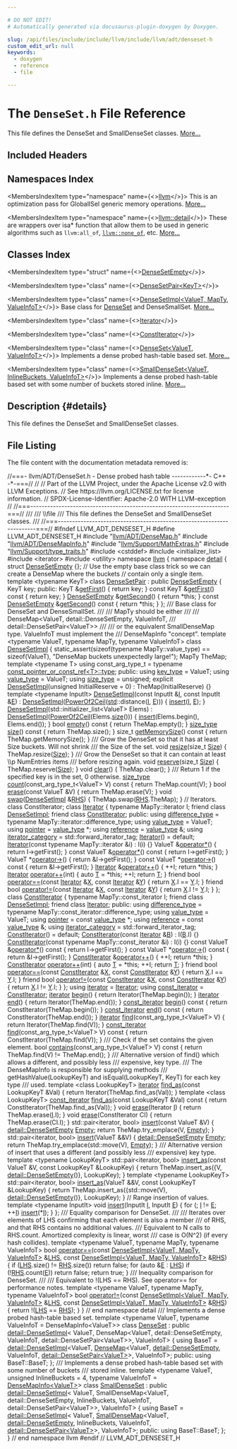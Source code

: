 ```yaml
---

# DO NOT EDIT!
# Automatically generated via docusaurus-plugin-doxygen by Doxygen.

slug: /api/files/include/include/llvm/include/llvm/adt/denseset-h
custom_edit_url: null
keywords:
  - doxygen
  - reference
  - file

---
```





# The `DenseSet.h` File Reference

<DoxygenPage pluginConfig={pluginConfig}>

This file defines the DenseSet and SmallDenseSet classes. <a href="#details">More...</a>

## Included Headers

<IncludesList>
<IncludesListItem
  filePath="llvm/ADT/DenseMap.h"
  permalink="/docs/api/files/include/include/llvm/include/llvm/adt/densemap-h"
  isLocal="true" />
<IncludesListItem
  filePath="llvm/ADT/DenseMapInfo.h"
  permalink="/docs/api/files/include/include/llvm/include/llvm/adt/densemapinfo-h"
  isLocal="true" />
<IncludesListItem
  filePath="llvm/Support/MathExtras.h"
  permalink="/docs/api/files/include/include/llvm/include/llvm/support/mathextras-h"
  isLocal="true" />
<IncludesListItem
  filePath="llvm/Support/type_traits.h"
  permalink="/docs/api/files/include/include/llvm/include/llvm/support/type-traits-h"
  isLocal="true" />
<IncludesListItem
  filePath="cstddef"
  permalink=""
  isLocal="false" />
<IncludesListItem
  filePath="initializer_list"
  permalink=""
  isLocal="false" />
<IncludesListItem
  filePath="iterator"
  permalink=""
  isLocal="false" />
<IncludesListItem
  filePath="utility"
  permalink=""
  isLocal="false" />
</IncludesList>

## Namespaces Index

<MembersIndex>

<MembersIndexItem
  type="namespace"
  name={<><a href="/docs/api/namespaces/llvm">llvm</a></>}>
This is an optimization pass for GlobalISel generic memory operations. <a href="/docs/api/namespaces/llvm/#details">More...</a>
</MembersIndexItem>

<MembersIndexItem
  type="namespace"
  name={<><a href="/docs/api/namespaces/llvm/detail">llvm::detail</a></>}>
These are wrappers over isa&#42; function that allow them to be used in generic algorithms such as <code>llvm:all&#95;of</code>, <code><a href="/docs/api/namespaces/llvm/#a7dc3069afa2ce5ea62ac2eb183e51c00">llvm::none&#95;of</a></code>, etc. <a href="/docs/api/namespaces/llvm/detail/#details">More...</a>
</MembersIndexItem>

</MembersIndex>

## Classes Index

<MembersIndex>

<MembersIndexItem
  type="struct"
  name={<><a href="/docs/api/structs/llvm/detail/densesetempty">DenseSetEmpty</a></>}>
</MembersIndexItem>

<MembersIndexItem
  type="class"
  name={<><a href="/docs/api/classes/llvm/detail/densesetpair">DenseSetPair&lt;KeyT&gt;</a></>}>
</MembersIndexItem>

<MembersIndexItem
  type="class"
  name={<><a href="/docs/api/classes/llvm/detail/densesetimpl">DenseSetImpl&lt;ValueT, MapTy, ValueInfoT&gt;</a></>}>
Base class for <a href="/docs/api/classes/llvm/denseset">DenseSet</a> and DenseSmallSet. <a href="/docs/api/classes/llvm/detail/densesetimpl/#details">More...</a>
</MembersIndexItem>

<MembersIndexItem
  type="class"
  name={<><a href="/docs/api/classes/llvm/detail/densesetimpl/iterator">Iterator</a></>}>
</MembersIndexItem>

<MembersIndexItem
  type="class"
  name={<><a href="/docs/api/classes/llvm/detail/densesetimpl/constiterator">ConstIterator</a></>}>
</MembersIndexItem>

<MembersIndexItem
  type="class"
  name={<><a href="/docs/api/classes/llvm/denseset">DenseSet&lt;ValueT, ValueInfoT&gt;</a></>}>
Implements a dense probed hash-table based set. <a href="/docs/api/classes/llvm/denseset/#details">More...</a>
</MembersIndexItem>

<MembersIndexItem
  type="class"
  name={<><a href="/docs/api/classes/llvm/smalldenseset">SmallDenseSet&lt;ValueT, InlineBuckets, ValueInfoT&gt;</a></>}>
Implements a dense probed hash-table based set with some number of buckets stored inline. <a href="/docs/api/classes/llvm/smalldenseset/#details">More...</a>
</MembersIndexItem>

</MembersIndex>

## Description {#details}

This file defines the DenseSet and SmallDenseSet classes.

## File Listing

The file content with the documentation metadata removed is:

<ProgramListing>

<Link id="l00001" /><CodeLine lineNumber="1"><span class="doxyHighlightComment">//===- llvm/ADT/DenseSet.h - Dense probed hash table ------------&#42;- C++ -&#42;-===//</span></CodeLine>
<Link id="l00002" /><CodeLine lineNumber="2"><span class="doxyHighlightComment">//</span></CodeLine>
<Link id="l00003" /><CodeLine lineNumber="3"><span class="doxyHighlightComment">// Part of the LLVM Project, under the Apache License v2.0 with LLVM Exceptions.</span></CodeLine>
<Link id="l00004" /><CodeLine lineNumber="4"><span class="doxyHighlightComment">// See https://llvm.org/LICENSE.txt for license information.</span></CodeLine>
<Link id="l00005" /><CodeLine lineNumber="5"><span class="doxyHighlightComment">// SPDX-License-Identifier: Apache-2.0 WITH LLVM-exception</span></CodeLine>
<Link id="l00006" /><CodeLine lineNumber="6"><span class="doxyHighlightComment">//</span></CodeLine>
<Link id="l00007" /><CodeLine lineNumber="7"><span class="doxyHighlightComment">//===----------------------------------------------------------------------===//</span></CodeLine>
<Link id="l00008" /><CodeLine lineNumber="8"><span class="doxyHighlightComment">///</span></CodeLine>
<Link id="l00009" /><CodeLine lineNumber="9"><span class="doxyHighlightComment">/// \\file</span></CodeLine>
<Link id="l00010" /><CodeLine lineNumber="10"><span class="doxyHighlightComment">/// This file defines the DenseSet and SmallDenseSet classes.</span></CodeLine>
<Link id="l00011" /><CodeLine lineNumber="11"><span class="doxyHighlightComment">///</span></CodeLine>
<Link id="l00012" /><CodeLine lineNumber="12"><span class="doxyHighlightComment">//===----------------------------------------------------------------------===//</span></CodeLine>
<Link id="l00013" /><CodeLine lineNumber="13"></CodeLine>
<Link id="l00014" /><CodeLine lineNumber="14"><span class="doxyHighlightPreprocessor">#ifndef LLVM&#95;ADT&#95;DENSESET&#95;H</span></CodeLine>
<Link id="l00015" /><CodeLine lineNumber="15"><span class="doxyHighlightPreprocessor">#define LLVM&#95;ADT&#95;DENSESET&#95;H</span></CodeLine>
<Link id="l00016" /><CodeLine lineNumber="16"></CodeLine>
<Link id="l00017" /><CodeLine lineNumber="17"><span class="doxyHighlightPreprocessor">#include &quot;<a href="/docs/api/files/include/include/llvm/include/llvm/adt/densemap-h">llvm/ADT/DenseMap.h</a>&quot;</span></CodeLine>
<Link id="l00018" /><CodeLine lineNumber="18"><span class="doxyHighlightPreprocessor">#include &quot;<a href="/docs/api/files/include/include/llvm/include/llvm/adt/densemapinfo-h">llvm/ADT/DenseMapInfo.h</a>&quot;</span></CodeLine>
<Link id="l00019" /><CodeLine lineNumber="19"><span class="doxyHighlightPreprocessor">#include &quot;<a href="/docs/api/files/include/include/llvm/include/llvm/support/mathextras-h">llvm/Support/MathExtras.h</a>&quot;</span></CodeLine>
<Link id="l00020" /><CodeLine lineNumber="20"><span class="doxyHighlightPreprocessor">#include &quot;<a href="/docs/api/files/include/include/llvm/include/llvm/support/type-traits-h">llvm/Support/type&#95;traits.h</a>&quot;</span></CodeLine>
<Link id="l00021" /><CodeLine lineNumber="21"><span class="doxyHighlightPreprocessor">#include &lt;cstddef&gt;</span></CodeLine>
<Link id="l00022" /><CodeLine lineNumber="22"><span class="doxyHighlightPreprocessor">#include &lt;initializer&#95;list&gt;</span></CodeLine>
<Link id="l00023" /><CodeLine lineNumber="23"><span class="doxyHighlightPreprocessor">#include &lt;iterator&gt;</span></CodeLine>
<Link id="l00024" /><CodeLine lineNumber="24"><span class="doxyHighlightPreprocessor">#include &lt;utility&gt;</span></CodeLine>
<Link id="l00025" /><CodeLine lineNumber="25"></CodeLine>
<Link id="l00026" /><CodeLine lineNumber="26"><span class="doxyHighlightKeyword">namespace </span><span class="doxyHighlight"><a href="/docs/api/namespaces/llvm">llvm</a> &#123;</span></CodeLine>
<Link id="l00027" /><CodeLine lineNumber="27"></CodeLine>
<Link id="l00028" /><CodeLine lineNumber="28"><span class="doxyHighlightKeyword">namespace </span><span class="doxyHighlight"><a href="/docs/api/namespaces/llvm/detail">detail</a> &#123;</span></CodeLine>
<Link id="l00029" /><CodeLine lineNumber="29"></CodeLine>
<Link id="l00030" /><CodeLine lineNumber="30" lineLink="/docs/api/structs/llvm/detail/densesetempty"><span class="doxyHighlightKeyword">struct </span><span class="doxyHighlight"><a href="/docs/api/structs/llvm/detail/densesetempty">DenseSetEmpty</a> &#123;&#125;;</span></CodeLine>
<Link id="l00031" /><CodeLine lineNumber="31"></CodeLine>
<Link id="l00032" /><CodeLine lineNumber="32"><span class="doxyHighlightComment">// Use the empty base class trick so we can create a DenseMap where the buckets</span></CodeLine>
<Link id="l00033" /><CodeLine lineNumber="33"><span class="doxyHighlightComment">// contain only a single item.</span></CodeLine>
<Link id="l00034" /><CodeLine lineNumber="34" lineLink="/docs/api/classes/llvm/detail/densesetpair"><span class="doxyHighlightKeyword">template</span><span class="doxyHighlight"> &lt;</span><span class="doxyHighlightKeyword">typename</span><span class="doxyHighlight"> KeyT&gt; </span><span class="doxyHighlightKeyword">class </span><span class="doxyHighlight"><a href="/docs/api/classes/llvm/detail/densesetpair">DenseSetPair</a> : </span><span class="doxyHighlightKeyword">public</span><span class="doxyHighlight"> <a href="/docs/api/structs/llvm/detail/densesetempty">DenseSetEmpty</a> &#123;</span></CodeLine>
<Link id="l00035" /><CodeLine lineNumber="35"><span class="doxyHighlight">  KeyT key;</span></CodeLine>
<Link id="l00036" /><CodeLine lineNumber="36"></CodeLine>
<Link id="l00037" /><CodeLine lineNumber="37"><span class="doxyHighlightKeyword">public</span><span class="doxyHighlight">:</span></CodeLine>
<Link id="l00038" /><CodeLine lineNumber="38" lineLink="/docs/api/classes/llvm/detail/densesetpair/#aeb5de44331d44eb138220e5b5f00c973"><span class="doxyHighlight">  KeyT &amp;<a href="/docs/api/classes/llvm/detail/densesetpair/#aeb5de44331d44eb138220e5b5f00c973">getFirst</a>() &#123; </span><span class="doxyHighlightKeywordFlow">return</span><span class="doxyHighlight"> key; &#125;</span></CodeLine>
<Link id="l00039" /><CodeLine lineNumber="39" lineLink="/docs/api/classes/llvm/detail/densesetpair/#a2e35a440641204603e78579d9816ebe1"><span class="doxyHighlight">  </span><span class="doxyHighlightKeyword">const</span><span class="doxyHighlight"> KeyT &amp;<a href="/docs/api/classes/llvm/detail/densesetpair/#a2e35a440641204603e78579d9816ebe1">getFirst</a>()</span><span class="doxyHighlightKeyword"> const </span><span class="doxyHighlight">&#123; </span><span class="doxyHighlightKeywordFlow">return</span><span class="doxyHighlight"> key; &#125;</span></CodeLine>
<Link id="l00040" /><CodeLine lineNumber="40" lineLink="/docs/api/classes/llvm/detail/densesetpair/#a4d9fe9e42633f4833cc2cbd60a73d75a"><span class="doxyHighlight">  <a href="/docs/api/structs/llvm/detail/densesetempty">DenseSetEmpty</a> &amp;<a href="/docs/api/classes/llvm/detail/densesetpair/#a4d9fe9e42633f4833cc2cbd60a73d75a">getSecond</a>() &#123; </span><span class="doxyHighlightKeywordFlow">return</span><span class="doxyHighlight"> &#42;</span><span class="doxyHighlightKeyword">this</span><span class="doxyHighlight">; &#125;</span></CodeLine>
<Link id="l00041" /><CodeLine lineNumber="41" lineLink="/docs/api/classes/llvm/detail/densesetpair/#a0d5ebd577d58bd96f6b487bdc10acf0c"><span class="doxyHighlight">  </span><span class="doxyHighlightKeyword">const</span><span class="doxyHighlight"> <a href="/docs/api/structs/llvm/detail/densesetempty">DenseSetEmpty</a> &amp;<a href="/docs/api/classes/llvm/detail/densesetpair/#a0d5ebd577d58bd96f6b487bdc10acf0c">getSecond</a>()</span><span class="doxyHighlightKeyword"> const </span><span class="doxyHighlight">&#123; </span><span class="doxyHighlightKeywordFlow">return</span><span class="doxyHighlight"> &#42;</span><span class="doxyHighlightKeyword">this</span><span class="doxyHighlight">; &#125;</span></CodeLine>
<Link id="l00042" /><CodeLine lineNumber="42"><span class="doxyHighlight">&#125;;</span></CodeLine>
<Link id="l00043" /><CodeLine lineNumber="43"></CodeLine>
<Link id="l00044" /><CodeLine lineNumber="44"><span class="doxyHighlightComment">/// Base class for DenseSet and DenseSmallSet.</span></CodeLine>
<Link id="l00045" /><CodeLine lineNumber="45"><span class="doxyHighlightComment">///</span></CodeLine>
<Link id="l00046" /><CodeLine lineNumber="46"><span class="doxyHighlightComment">/// MapTy should be either</span></CodeLine>
<Link id="l00047" /><CodeLine lineNumber="47"><span class="doxyHighlightComment">///</span></CodeLine>
<Link id="l00048" /><CodeLine lineNumber="48"><span class="doxyHighlightComment">///   DenseMap&lt;ValueT, detail::DenseSetEmpty, ValueInfoT,</span></CodeLine>
<Link id="l00049" /><CodeLine lineNumber="49"><span class="doxyHighlightComment">///            detail::DenseSetPair&lt;ValueT&gt;&gt;</span></CodeLine>
<Link id="l00050" /><CodeLine lineNumber="50"><span class="doxyHighlightComment">///</span></CodeLine>
<Link id="l00051" /><CodeLine lineNumber="51"><span class="doxyHighlightComment">/// or the equivalent SmallDenseMap type.  ValueInfoT must implement the</span></CodeLine>
<Link id="l00052" /><CodeLine lineNumber="52"><span class="doxyHighlightComment">/// DenseMapInfo &quot;concept&quot;.</span></CodeLine>
<Link id="l00053" /><CodeLine lineNumber="53"><span class="doxyHighlightKeyword">template</span><span class="doxyHighlight"> &lt;</span><span class="doxyHighlightKeyword">typename</span><span class="doxyHighlight"> ValueT, </span><span class="doxyHighlightKeyword">typename</span><span class="doxyHighlight"> MapTy, </span><span class="doxyHighlightKeyword">typename</span><span class="doxyHighlight"> ValueInfoT&gt;</span></CodeLine>
<Link id="l00054" /><CodeLine lineNumber="54" lineLink="/docs/api/classes/llvm/detail/densesetimpl"><span class="doxyHighlightKeyword">class </span><span class="doxyHighlight"><a href="/docs/api/classes/llvm/detail/densesetimpl/#abd4368cabd22f6834c2b21e60cbcec7b">DenseSetImpl</a> &#123;</span></CodeLine>
<Link id="l00055" /><CodeLine lineNumber="55"><span class="doxyHighlight">  </span><span class="doxyHighlightKeyword">static&#95;assert</span><span class="doxyHighlight">(</span><span class="doxyHighlightKeyword">sizeof</span><span class="doxyHighlight">(</span><span class="doxyHighlightKeyword">typename</span><span class="doxyHighlight"> MapTy::value&#95;type) == </span><span class="doxyHighlightKeyword">sizeof</span><span class="doxyHighlight">(ValueT),</span></CodeLine>
<Link id="l00056" /><CodeLine lineNumber="56"><span class="doxyHighlight">                </span><span class="doxyHighlightStringLiteral">&quot;DenseMap buckets unexpectedly large!&quot;</span><span class="doxyHighlight">);</span></CodeLine>
<Link id="l00057" /><CodeLine lineNumber="57"><span class="doxyHighlight">  MapTy TheMap;</span></CodeLine>
<Link id="l00058" /><CodeLine lineNumber="58"></CodeLine>
<Link id="l00059" /><CodeLine lineNumber="59"><span class="doxyHighlight">  </span><span class="doxyHighlightKeyword">template</span><span class="doxyHighlight"> &lt;</span><span class="doxyHighlightKeyword">typename</span><span class="doxyHighlight"> T&gt;</span></CodeLine>
<Link id="l00060" /><CodeLine lineNumber="60"><span class="doxyHighlight">  </span><span class="doxyHighlightKeyword">using </span><span class="doxyHighlight">const&#95;arg&#95;type&#95;t = </span><span class="doxyHighlightKeyword">typename</span><span class="doxyHighlight"> <a href="/docs/api/structs/llvm/const-pointer-or-const-ref/#a88f0a3887c075abfe0c9444dcc226aa9">const&#95;pointer&#95;or&#95;const&#95;ref&lt;T&gt;::type</a>;</span></CodeLine>
<Link id="l00061" /><CodeLine lineNumber="61"></CodeLine>
<Link id="l00062" /><CodeLine lineNumber="62"><span class="doxyHighlightKeyword">public</span><span class="doxyHighlight">:</span></CodeLine>
<Link id="l00063" /><CodeLine lineNumber="63" lineLink="/docs/api/classes/llvm/detail/densesetimpl/#a84d5db31c9c9f5cbce944f68b8334bb9"><span class="doxyHighlight">  </span><span class="doxyHighlightKeyword">using </span><span class="doxyHighlight"><a href="/docs/api/classes/llvm/detail/densesetimpl/#a84d5db31c9c9f5cbce944f68b8334bb9">key&#95;type</a> = ValueT;</span></CodeLine>
<Link id="l00064" /><CodeLine lineNumber="64" lineLink="/docs/api/classes/llvm/detail/densesetimpl/#ab53285faf5ac40f4a770aac318b40558"><span class="doxyHighlight">  </span><span class="doxyHighlightKeyword">using </span><span class="doxyHighlight"><a href="/docs/api/classes/llvm/detail/densesetimpl/#ab53285faf5ac40f4a770aac318b40558">value&#95;type</a> = ValueT;</span></CodeLine>
<Link id="l00065" /><CodeLine lineNumber="65" lineLink="/docs/api/classes/llvm/detail/densesetimpl/#aa40af56481e83606a7d5d8f03f6cd1ab"><span class="doxyHighlight">  </span><span class="doxyHighlightKeyword">using </span><span class="doxyHighlight"><a href="/docs/api/classes/llvm/detail/densesetimpl/#aa40af56481e83606a7d5d8f03f6cd1ab">size&#95;type</a> = unsigned;</span></CodeLine>
<Link id="l00066" /><CodeLine lineNumber="66"></CodeLine>
<Link id="l00067" /><CodeLine lineNumber="67" lineLink="/docs/api/classes/llvm/detail/densesetimpl/#abd4368cabd22f6834c2b21e60cbcec7b"><span class="doxyHighlight">  </span><span class="doxyHighlightKeyword">explicit</span><span class="doxyHighlight"> <a href="/docs/api/classes/llvm/detail/densesetimpl/#abd4368cabd22f6834c2b21e60cbcec7b">DenseSetImpl</a>(</span><span class="doxyHighlightKeywordType">unsigned</span><span class="doxyHighlight"> InitialReserve = 0) : TheMap(InitialReserve) &#123;&#125;</span></CodeLine>
<Link id="l00068" /><CodeLine lineNumber="68"></CodeLine>
<Link id="l00069" /><CodeLine lineNumber="69"><span class="doxyHighlight">  </span><span class="doxyHighlightKeyword">template</span><span class="doxyHighlight"> &lt;</span><span class="doxyHighlightKeyword">typename</span><span class="doxyHighlight"> InputIt&gt;</span></CodeLine>
<Link id="l00070" /><CodeLine lineNumber="70" lineLink="/docs/api/classes/llvm/detail/densesetimpl/#ade79feea06af16c7fdd7b193290c07ba"><span class="doxyHighlight">  <a href="/docs/api/classes/llvm/detail/densesetimpl/#ade79feea06af16c7fdd7b193290c07ba">DenseSetImpl</a>(</span><span class="doxyHighlightKeyword">const</span><span class="doxyHighlight"> InputIt &amp;<a href="/docs/api/files/lib/lib/support/md5-cpp/#ac0eafdc9ee161b71e7af98af736952fd">I</a>, </span><span class="doxyHighlightKeyword">const</span><span class="doxyHighlight"> InputIt &amp;<a href="/docs/api/files/lib/lib/ir/builtingcs-cpp/#abb2b3a60ccc38a28239e19a1646e0c8a">E</a>)</span></CodeLine>
<Link id="l00071" /><CodeLine lineNumber="71"><span class="doxyHighlight">      : <a href="/docs/api/classes/llvm/detail/densesetimpl/#abd4368cabd22f6834c2b21e60cbcec7b">DenseSetImpl</a>(<a href="/docs/api/namespaces/llvm/#a5542d44947f8d964b5ce3b20ea719b44">PowerOf2Ceil</a>(<a href="/docs/api/namespaces/std">std</a>::distance(<a href="/docs/api/files/lib/lib/support/md5-cpp/#ac0eafdc9ee161b71e7af98af736952fd">I</a>, <a href="/docs/api/files/lib/lib/ir/builtingcs-cpp/#abb2b3a60ccc38a28239e19a1646e0c8a">E</a>))) &#123;</span></CodeLine>
<Link id="l00072" /><CodeLine lineNumber="72"><span class="doxyHighlight">    <a href="/docs/api/classes/llvm/detail/densesetimpl/#a1b0f3ebdced8fce4b22c6a63b25d9525">insert</a>(<a href="/docs/api/files/lib/lib/support/md5-cpp/#ac0eafdc9ee161b71e7af98af736952fd">I</a>, <a href="/docs/api/files/lib/lib/ir/builtingcs-cpp/#abb2b3a60ccc38a28239e19a1646e0c8a">E</a>);</span></CodeLine>
<Link id="l00073" /><CodeLine lineNumber="73"><span class="doxyHighlight">  &#125;</span></CodeLine>
<Link id="l00074" /><CodeLine lineNumber="74"></CodeLine>
<Link id="l00075" /><CodeLine lineNumber="75" lineLink="/docs/api/classes/llvm/detail/densesetimpl/#afdaddb28bc42258b3e25659d6084c51a"><span class="doxyHighlight">  <a href="/docs/api/classes/llvm/detail/densesetimpl/#afdaddb28bc42258b3e25659d6084c51a">DenseSetImpl</a>(std::initializer&#95;list&lt;ValueT&gt; Elems)</span></CodeLine>
<Link id="l00076" /><CodeLine lineNumber="76"><span class="doxyHighlight">      : <a href="/docs/api/classes/llvm/detail/densesetimpl/#abd4368cabd22f6834c2b21e60cbcec7b">DenseSetImpl</a>(<a href="/docs/api/namespaces/llvm/#a5542d44947f8d964b5ce3b20ea719b44">PowerOf2Ceil</a>(Elems.<a href="/docs/api/classes/llvm/detail/densesetimpl/#a9a025cb106832026cd05c2b4648a699f">size</a>())) &#123;</span></CodeLine>
<Link id="l00077" /><CodeLine lineNumber="77"><span class="doxyHighlight">    <a href="/docs/api/classes/llvm/detail/densesetimpl/#a1b0f3ebdced8fce4b22c6a63b25d9525">insert</a>(Elems.begin(), Elems.end());</span></CodeLine>
<Link id="l00078" /><CodeLine lineNumber="78"><span class="doxyHighlight">  &#125;</span></CodeLine>
<Link id="l00079" /><CodeLine lineNumber="79"></CodeLine>
<Link id="l00080" /><CodeLine lineNumber="80" lineLink="/docs/api/classes/llvm/detail/densesetimpl/#a9a3c9d867ff6bde97841c2b7983f5c70"><span class="doxyHighlight">  </span><span class="doxyHighlightKeywordType">bool</span><span class="doxyHighlight"> <a href="/docs/api/classes/llvm/detail/densesetimpl/#a9a3c9d867ff6bde97841c2b7983f5c70">empty</a>()</span><span class="doxyHighlightKeyword"> const </span><span class="doxyHighlight">&#123; </span><span class="doxyHighlightKeywordFlow">return</span><span class="doxyHighlight"> TheMap.empty(); &#125;</span></CodeLine>
<Link id="l00081" /><CodeLine lineNumber="81" lineLink="/docs/api/classes/llvm/detail/densesetimpl/#a9a025cb106832026cd05c2b4648a699f"><span class="doxyHighlight">  <a href="/docs/api/classes/llvm/detail/densesetimpl/#aa40af56481e83606a7d5d8f03f6cd1ab">size&#95;type</a> <a href="/docs/api/classes/llvm/detail/densesetimpl/#a9a025cb106832026cd05c2b4648a699f">size</a>()</span><span class="doxyHighlightKeyword"> const </span><span class="doxyHighlight">&#123; </span><span class="doxyHighlightKeywordFlow">return</span><span class="doxyHighlight"> TheMap.size(); &#125;</span></CodeLine>
<Link id="l00082" /><CodeLine lineNumber="82" lineLink="/docs/api/classes/llvm/detail/densesetimpl/#a45ac7bf8a31bc82b5a4ca651b4a84803"><span class="doxyHighlight">  </span><span class="doxyHighlightKeywordType">size&#95;t</span><span class="doxyHighlight"> <a href="/docs/api/classes/llvm/detail/densesetimpl/#a45ac7bf8a31bc82b5a4ca651b4a84803">getMemorySize</a>()</span><span class="doxyHighlightKeyword"> const </span><span class="doxyHighlight">&#123; </span><span class="doxyHighlightKeywordFlow">return</span><span class="doxyHighlight"> TheMap.getMemorySize(); &#125;</span></CodeLine>
<Link id="l00083" /><CodeLine lineNumber="83"></CodeLine>
<Link id="l00084" /><CodeLine lineNumber="84"><span class="doxyHighlightComment">  /// Grow the DenseSet so that it has at least Size buckets. Will not shrink</span></CodeLine>
<Link id="l00085" /><CodeLine lineNumber="85"><span class="doxyHighlightComment">  /// the Size of the set.</span></CodeLine>
<Link id="l00086" /><CodeLine lineNumber="86" lineLink="/docs/api/classes/llvm/detail/densesetimpl/#ae547823d2372c4174f4b5bb3d71b711e"><span class="doxyHighlight">  </span><span class="doxyHighlightKeywordType">void</span><span class="doxyHighlight"> <a href="/docs/api/classes/llvm/detail/densesetimpl/#ae547823d2372c4174f4b5bb3d71b711e">resize</a>(</span><span class="doxyHighlightKeywordType">size&#95;t</span><span class="doxyHighlight"> <a href="/docs/api/files/lib/lib/analysis/inlineorder-cpp/#a7ee6f0cb51c3b9056199e9a0001fe8c3a6f6cb72d544962fa333e2e34ce64f719">Size</a>) &#123; TheMap.resize(<a href="/docs/api/files/lib/lib/analysis/inlineorder-cpp/#a7ee6f0cb51c3b9056199e9a0001fe8c3a6f6cb72d544962fa333e2e34ce64f719">Size</a>); &#125;</span></CodeLine>
<Link id="l00087" /><CodeLine lineNumber="87"></CodeLine>
<Link id="l00088" /><CodeLine lineNumber="88"><span class="doxyHighlightComment">  /// Grow the DenseSet so that it can contain at least \\p NumEntries items</span></CodeLine>
<Link id="l00089" /><CodeLine lineNumber="89"><span class="doxyHighlightComment">  /// before resizing again.</span></CodeLine>
<Link id="l00090" /><CodeLine lineNumber="90" lineLink="/docs/api/classes/llvm/detail/densesetimpl/#a5b0a15cec07aa8f0f9e60cd343676bca"><span class="doxyHighlight">  </span><span class="doxyHighlightKeywordType">void</span><span class="doxyHighlight"> <a href="/docs/api/classes/llvm/detail/densesetimpl/#a5b0a15cec07aa8f0f9e60cd343676bca">reserve</a>(</span><span class="doxyHighlightKeywordType">size&#95;t</span><span class="doxyHighlight"> <a href="/docs/api/files/lib/lib/analysis/inlineorder-cpp/#a7ee6f0cb51c3b9056199e9a0001fe8c3a6f6cb72d544962fa333e2e34ce64f719">Size</a>) &#123; TheMap.reserve(<a href="/docs/api/files/lib/lib/analysis/inlineorder-cpp/#a7ee6f0cb51c3b9056199e9a0001fe8c3a6f6cb72d544962fa333e2e34ce64f719">Size</a>); &#125;</span></CodeLine>
<Link id="l00091" /><CodeLine lineNumber="91"></CodeLine>
<Link id="l00092" /><CodeLine lineNumber="92" lineLink="/docs/api/classes/llvm/detail/densesetimpl/#a1fbf4d66a9eeaa9ade03e8febee097ee"><span class="doxyHighlight">  </span><span class="doxyHighlightKeywordType">void</span><span class="doxyHighlight"> <a href="/docs/api/classes/llvm/detail/densesetimpl/#a1fbf4d66a9eeaa9ade03e8febee097ee">clear</a>() &#123; TheMap.clear(); &#125;</span></CodeLine>
<Link id="l00093" /><CodeLine lineNumber="93"></CodeLine>
<Link id="l00094" /><CodeLine lineNumber="94"><span class="doxyHighlightComment">  /// Return 1 if the specified key is in the set, 0 otherwise.</span></CodeLine>
<Link id="l00095" /><CodeLine lineNumber="95" lineLink="/docs/api/classes/llvm/detail/densesetimpl/#afe504aa31a6a354cec13f5b32d0b1d9d"><span class="doxyHighlight">  <a href="/docs/api/classes/llvm/detail/densesetimpl/#aa40af56481e83606a7d5d8f03f6cd1ab">size&#95;type</a> <a href="/docs/api/classes/llvm/detail/densesetimpl/#afe504aa31a6a354cec13f5b32d0b1d9d">count</a>(const&#95;arg&#95;type&#95;t&lt;ValueT&gt; V)</span><span class="doxyHighlightKeyword"> const </span><span class="doxyHighlight">&#123; </span><span class="doxyHighlightKeywordFlow">return</span><span class="doxyHighlight"> TheMap.count(V); &#125;</span></CodeLine>
<Link id="l00096" /><CodeLine lineNumber="96"></CodeLine>
<Link id="l00097" /><CodeLine lineNumber="97" lineLink="/docs/api/classes/llvm/detail/densesetimpl/#af972d87e15b5f6ed61bd5c3956c5213d"><span class="doxyHighlight">  </span><span class="doxyHighlightKeywordType">bool</span><span class="doxyHighlight"> <a href="/docs/api/classes/llvm/detail/densesetimpl/#af972d87e15b5f6ed61bd5c3956c5213d">erase</a>(</span><span class="doxyHighlightKeyword">const</span><span class="doxyHighlight"> ValueT &amp;V) &#123; </span><span class="doxyHighlightKeywordFlow">return</span><span class="doxyHighlight"> TheMap.erase(V); &#125;</span></CodeLine>
<Link id="l00098" /><CodeLine lineNumber="98"></CodeLine>
<Link id="l00099" /><CodeLine lineNumber="99" lineLink="/docs/api/classes/llvm/detail/densesetimpl/#ab485c32a3b54df77147228985a0cd146"><span class="doxyHighlight">  </span><span class="doxyHighlightKeywordType">void</span><span class="doxyHighlight"> <a href="/docs/api/classes/llvm/detail/densesetimpl/#ab485c32a3b54df77147228985a0cd146">swap</a>(<a href="/docs/api/classes/llvm/detail/densesetimpl/#abd4368cabd22f6834c2b21e60cbcec7b">DenseSetImpl</a> &amp;<a href="/docs/api/files/lib/lib/target/lib/target/x86/x86partialreduction-cpp/#a87b8bfbbe9d8f7146d7f20a5fb42efd0">RHS</a>) &#123; TheMap.swap(<a href="/docs/api/files/lib/lib/target/lib/target/x86/x86partialreduction-cpp/#a87b8bfbbe9d8f7146d7f20a5fb42efd0">RHS</a>.TheMap); &#125;</span></CodeLine>
<Link id="l00100" /><CodeLine lineNumber="100"></CodeLine>
<Link id="l00101" /><CodeLine lineNumber="101"><span class="doxyHighlight">  </span><span class="doxyHighlightComment">// Iterators.</span></CodeLine>
<Link id="l00102" /><CodeLine lineNumber="102"></CodeLine>
<Link id="l00103" /><CodeLine lineNumber="103"><span class="doxyHighlight">  </span><span class="doxyHighlightKeyword">class </span><span class="doxyHighlight">ConstIterator;</span></CodeLine>
<Link id="l00104" /><CodeLine lineNumber="104"></CodeLine>
<Link id="l00105" /><CodeLine lineNumber="105" lineLink="/docs/api/classes/llvm/detail/densesetimpl/iterator"><span class="doxyHighlight">  </span><span class="doxyHighlightKeyword">class </span><span class="doxyHighlight"><a href="/docs/api/classes/llvm/detail/densesetimpl/iterator/#a0d94cc65bcd943e62ff3307291a1b32e">Iterator</a> &#123;</span></CodeLine>
<Link id="l00106" /><CodeLine lineNumber="106"><span class="doxyHighlight">    </span><span class="doxyHighlightKeyword">typename</span><span class="doxyHighlight"> MapTy::iterator I;</span></CodeLine>
<Link id="l00107" /><CodeLine lineNumber="107" lineLink="/docs/api/classes/llvm/detail/densesetimpl/iterator/#a759e6f015d1c9c5c5f50b81eed111d9d"><span class="doxyHighlight">    </span><span class="doxyHighlightKeyword">friend</span><span class="doxyHighlight"> </span><span class="doxyHighlightKeyword">class </span><span class="doxyHighlight"><a href="/docs/api/classes/llvm/detail/densesetimpl/iterator/#a759e6f015d1c9c5c5f50b81eed111d9d">DenseSetImpl</a>;</span></CodeLine>
<Link id="l00108" /><CodeLine lineNumber="108" lineLink="/docs/api/classes/llvm/detail/densesetimpl/iterator/#a5485970bb9da6b5d782fa28638b5658f"><span class="doxyHighlight">    </span><span class="doxyHighlightKeyword">friend</span><span class="doxyHighlight"> </span><span class="doxyHighlightKeyword">class </span><span class="doxyHighlight"><a href="/docs/api/classes/llvm/detail/densesetimpl/iterator/#a5485970bb9da6b5d782fa28638b5658f">ConstIterator</a>;</span></CodeLine>
<Link id="l00109" /><CodeLine lineNumber="109"></CodeLine>
<Link id="l00110" /><CodeLine lineNumber="110"><span class="doxyHighlight">  </span><span class="doxyHighlightKeyword">public</span><span class="doxyHighlight">:</span></CodeLine>
<Link id="l00111" /><CodeLine lineNumber="111" lineLink="/docs/api/classes/llvm/detail/densesetimpl/iterator/#ac83c0a64aa0a94d1be7a4959e46d9e52"><span class="doxyHighlight">    </span><span class="doxyHighlightKeyword">using </span><span class="doxyHighlight"><a href="/docs/api/classes/llvm/detail/densesetimpl/iterator/#ac83c0a64aa0a94d1be7a4959e46d9e52">difference&#95;type</a> = </span><span class="doxyHighlightKeyword">typename</span><span class="doxyHighlight"> MapTy::iterator::difference&#95;type;</span></CodeLine>
<Link id="l00112" /><CodeLine lineNumber="112" lineLink="/docs/api/classes/llvm/detail/densesetimpl/iterator/#a29f09732933ae415f78177007bdba34a"><span class="doxyHighlight">    </span><span class="doxyHighlightKeyword">using </span><span class="doxyHighlight"><a href="/docs/api/classes/llvm/detail/densesetimpl/iterator/#a29f09732933ae415f78177007bdba34a">value&#95;type</a> = ValueT;</span></CodeLine>
<Link id="l00113" /><CodeLine lineNumber="113" lineLink="/docs/api/classes/llvm/detail/densesetimpl/iterator/#a0dcd84ef4096d6c66fe3117d87e6d0ff"><span class="doxyHighlight">    </span><span class="doxyHighlightKeyword">using </span><span class="doxyHighlight"><a href="/docs/api/classes/llvm/detail/densesetimpl/iterator/#a0dcd84ef4096d6c66fe3117d87e6d0ff">pointer</a> = <a href="/docs/api/classes/llvm/detail/densesetimpl/iterator/#a29f09732933ae415f78177007bdba34a">value&#95;type</a> &#42;;</span></CodeLine>
<Link id="l00114" /><CodeLine lineNumber="114" lineLink="/docs/api/classes/llvm/detail/densesetimpl/iterator/#a4eab13af31fb7adaf9343032f81cf805"><span class="doxyHighlight">    </span><span class="doxyHighlightKeyword">using </span><span class="doxyHighlight"><a href="/docs/api/classes/llvm/detail/densesetimpl/iterator/#a4eab13af31fb7adaf9343032f81cf805">reference</a> = <a href="/docs/api/classes/llvm/detail/densesetimpl/iterator/#a29f09732933ae415f78177007bdba34a">value&#95;type</a> &amp;;</span></CodeLine>
<Link id="l00115" /><CodeLine lineNumber="115" lineLink="/docs/api/classes/llvm/detail/densesetimpl/iterator/#a912e903c8f9a9bbcb4d642c438543563"><span class="doxyHighlight">    </span><span class="doxyHighlightKeyword">using </span><span class="doxyHighlight"><a href="/docs/api/classes/llvm/detail/densesetimpl/iterator/#a912e903c8f9a9bbcb4d642c438543563">iterator&#95;category</a> = std::forward&#95;iterator&#95;tag;</span></CodeLine>
<Link id="l00116" /><CodeLine lineNumber="116"></CodeLine>
<Link id="l00117" /><CodeLine lineNumber="117" lineLink="/docs/api/classes/llvm/detail/densesetimpl/iterator/#a0d94cc65bcd943e62ff3307291a1b32e"><span class="doxyHighlight">    <a href="/docs/api/classes/llvm/detail/densesetimpl/iterator/#a0d94cc65bcd943e62ff3307291a1b32e">Iterator</a>() = </span><span class="doxyHighlightKeywordFlow">default</span><span class="doxyHighlight">;</span></CodeLine>
<Link id="l00118" /><CodeLine lineNumber="118" lineLink="/docs/api/classes/llvm/detail/densesetimpl/iterator/#acea9da43ae3399fd542cd20a19c42ad8"><span class="doxyHighlight">    <a href="/docs/api/classes/llvm/detail/densesetimpl/iterator/#acea9da43ae3399fd542cd20a19c42ad8">Iterator</a>(</span><span class="doxyHighlightKeyword">const</span><span class="doxyHighlight"> </span><span class="doxyHighlightKeyword">typename</span><span class="doxyHighlight"> MapTy::iterator &amp;i) : I(i) &#123;&#125;</span></CodeLine>
<Link id="l00119" /><CodeLine lineNumber="119"></CodeLine>
<Link id="l00120" /><CodeLine lineNumber="120" lineLink="/docs/api/classes/llvm/detail/densesetimpl/iterator/#a263051b74ebecf61946ffb628c1b2e9f"><span class="doxyHighlight">    ValueT &amp;<a href="/docs/api/classes/llvm/detail/densesetimpl/iterator/#a263051b74ebecf61946ffb628c1b2e9f">operator&#42;</a>() &#123; </span><span class="doxyHighlightKeywordFlow">return</span><span class="doxyHighlight"> I-&gt;getFirst(); &#125;</span></CodeLine>
<Link id="l00121" /><CodeLine lineNumber="121" lineLink="/docs/api/classes/llvm/detail/densesetimpl/iterator/#a38551f2076ebfd6bfcca128e54e4c6dc"><span class="doxyHighlight">    </span><span class="doxyHighlightKeyword">const</span><span class="doxyHighlight"> ValueT &amp;<a href="/docs/api/classes/llvm/detail/densesetimpl/iterator/#a38551f2076ebfd6bfcca128e54e4c6dc">operator&#42;</a>()</span><span class="doxyHighlightKeyword"> const </span><span class="doxyHighlight">&#123; </span><span class="doxyHighlightKeywordFlow">return</span><span class="doxyHighlight"> I-&gt;getFirst(); &#125;</span></CodeLine>
<Link id="l00122" /><CodeLine lineNumber="122" lineLink="/docs/api/classes/llvm/detail/densesetimpl/iterator/#add7dc641ea4046a591a9b08a693ea493"><span class="doxyHighlight">    ValueT &#42;<a href="/docs/api/classes/llvm/detail/densesetimpl/iterator/#add7dc641ea4046a591a9b08a693ea493">operator-&gt;</a>() &#123; </span><span class="doxyHighlightKeywordFlow">return</span><span class="doxyHighlight"> &amp;I-&gt;getFirst(); &#125;</span></CodeLine>
<Link id="l00123" /><CodeLine lineNumber="123" lineLink="/docs/api/classes/llvm/detail/densesetimpl/iterator/#a58d50ecf58753a21a166b05b8462e297"><span class="doxyHighlight">    </span><span class="doxyHighlightKeyword">const</span><span class="doxyHighlight"> ValueT &#42;<a href="/docs/api/classes/llvm/detail/densesetimpl/iterator/#a58d50ecf58753a21a166b05b8462e297">operator-&gt;</a>()</span><span class="doxyHighlightKeyword"> const </span><span class="doxyHighlight">&#123; </span><span class="doxyHighlightKeywordFlow">return</span><span class="doxyHighlight"> &amp;I-&gt;getFirst(); &#125;</span></CodeLine>
<Link id="l00124" /><CodeLine lineNumber="124"></CodeLine>
<Link id="l00125" /><CodeLine lineNumber="125" lineLink="/docs/api/classes/llvm/detail/densesetimpl/iterator/#ab75fae02d54c8c0f87b6a5bfabaa7666"><span class="doxyHighlight">    <a href="/docs/api/classes/llvm/detail/densesetimpl/iterator/#a0d94cc65bcd943e62ff3307291a1b32e">Iterator</a> &amp;<a href="/docs/api/classes/llvm/detail/densesetimpl/iterator/#ab75fae02d54c8c0f87b6a5bfabaa7666">operator++</a>() &#123;</span></CodeLine>
<Link id="l00126" /><CodeLine lineNumber="126"><span class="doxyHighlight">      ++I;</span></CodeLine>
<Link id="l00127" /><CodeLine lineNumber="127"><span class="doxyHighlight">      </span><span class="doxyHighlightKeywordFlow">return</span><span class="doxyHighlight"> &#42;</span><span class="doxyHighlightKeyword">this</span><span class="doxyHighlight">;</span></CodeLine>
<Link id="l00128" /><CodeLine lineNumber="128"><span class="doxyHighlight">    &#125;</span></CodeLine>
<Link id="l00129" /><CodeLine lineNumber="129" lineLink="/docs/api/classes/llvm/detail/densesetimpl/iterator/#a51cb4188adf9b7aac2d4b3a6ed3abbf3"><span class="doxyHighlight">    <a href="/docs/api/classes/llvm/detail/densesetimpl/iterator/#a0d94cc65bcd943e62ff3307291a1b32e">Iterator</a> <a href="/docs/api/classes/llvm/detail/densesetimpl/iterator/#a51cb4188adf9b7aac2d4b3a6ed3abbf3">operator++</a>(</span><span class="doxyHighlightKeywordType">int</span><span class="doxyHighlight">) &#123;</span></CodeLine>
<Link id="l00130" /><CodeLine lineNumber="130"><span class="doxyHighlight">      </span><span class="doxyHighlightKeyword">auto</span><span class="doxyHighlight"> <a href="/docs/api/files/lib/lib/target/lib/target/mips/mips16isellowering-cpp/#a0acb682b8260ab1c60b918599864e2e5">T</a> = &#42;</span><span class="doxyHighlightKeyword">this</span><span class="doxyHighlight">;</span></CodeLine>
<Link id="l00131" /><CodeLine lineNumber="131"><span class="doxyHighlight">      ++I;</span></CodeLine>
<Link id="l00132" /><CodeLine lineNumber="132"><span class="doxyHighlight">      </span><span class="doxyHighlightKeywordFlow">return</span><span class="doxyHighlight"> <a href="/docs/api/files/lib/lib/target/lib/target/mips/mips16isellowering-cpp/#a0acb682b8260ab1c60b918599864e2e5">T</a>;</span></CodeLine>
<Link id="l00133" /><CodeLine lineNumber="133"><span class="doxyHighlight">    &#125;</span></CodeLine>
<Link id="l00134" /><CodeLine lineNumber="134" lineLink="/docs/api/classes/llvm/detail/densesetimpl/iterator/#a1c223daa78bb94b1b19d8f959f3470cd"><span class="doxyHighlight">    </span><span class="doxyHighlightKeyword">friend</span><span class="doxyHighlight"> </span><span class="doxyHighlightKeywordType">bool</span><span class="doxyHighlight"> <a href="/docs/api/classes/llvm/detail/densesetimpl/iterator/#a1c223daa78bb94b1b19d8f959f3470cd">operator==</a>(</span><span class="doxyHighlightKeyword">const</span><span class="doxyHighlight"> <a href="/docs/api/classes/llvm/detail/densesetimpl/iterator/#a0d94cc65bcd943e62ff3307291a1b32e">Iterator</a> &amp;<a href="/docs/api/files/lib/lib/tablegen/tablegenbackendskeleton-cpp/#ab60f28d7a141ac46ccc200176a1bca8b">X</a>, </span><span class="doxyHighlightKeyword">const</span><span class="doxyHighlight"> <a href="/docs/api/classes/llvm/detail/densesetimpl/iterator/#a0d94cc65bcd943e62ff3307291a1b32e">Iterator</a> &amp;<a href="/docs/api/files/lib/lib/tablegen/tablegenbackendskeleton-cpp/#a262774d3e5186511427e5b2414a85f7f">Y</a>) &#123;</span></CodeLine>
<Link id="l00135" /><CodeLine lineNumber="135"><span class="doxyHighlight">      </span><span class="doxyHighlightKeywordFlow">return</span><span class="doxyHighlight"> <a href="/docs/api/files/lib/lib/tablegen/tablegenbackendskeleton-cpp/#ab60f28d7a141ac46ccc200176a1bca8b">X</a>.I == <a href="/docs/api/files/lib/lib/tablegen/tablegenbackendskeleton-cpp/#a262774d3e5186511427e5b2414a85f7f">Y</a>.I;</span></CodeLine>
<Link id="l00136" /><CodeLine lineNumber="136"><span class="doxyHighlight">    &#125;</span></CodeLine>
<Link id="l00137" /><CodeLine lineNumber="137" lineLink="/docs/api/classes/llvm/detail/densesetimpl/iterator/#a93eab3fe934774c1e2f9efcc26556466"><span class="doxyHighlight">    </span><span class="doxyHighlightKeyword">friend</span><span class="doxyHighlight"> </span><span class="doxyHighlightKeywordType">bool</span><span class="doxyHighlight"> <a href="/docs/api/classes/llvm/detail/densesetimpl/iterator/#a93eab3fe934774c1e2f9efcc26556466">operator!=</a>(</span><span class="doxyHighlightKeyword">const</span><span class="doxyHighlight"> <a href="/docs/api/classes/llvm/detail/densesetimpl/iterator/#a0d94cc65bcd943e62ff3307291a1b32e">Iterator</a> &amp;<a href="/docs/api/files/lib/lib/tablegen/tablegenbackendskeleton-cpp/#ab60f28d7a141ac46ccc200176a1bca8b">X</a>, </span><span class="doxyHighlightKeyword">const</span><span class="doxyHighlight"> <a href="/docs/api/classes/llvm/detail/densesetimpl/iterator/#a0d94cc65bcd943e62ff3307291a1b32e">Iterator</a> &amp;<a href="/docs/api/files/lib/lib/tablegen/tablegenbackendskeleton-cpp/#a262774d3e5186511427e5b2414a85f7f">Y</a>) &#123;</span></CodeLine>
<Link id="l00138" /><CodeLine lineNumber="138"><span class="doxyHighlight">      </span><span class="doxyHighlightKeywordFlow">return</span><span class="doxyHighlight"> <a href="/docs/api/files/lib/lib/tablegen/tablegenbackendskeleton-cpp/#ab60f28d7a141ac46ccc200176a1bca8b">X</a>.I != <a href="/docs/api/files/lib/lib/tablegen/tablegenbackendskeleton-cpp/#a262774d3e5186511427e5b2414a85f7f">Y</a>.I;</span></CodeLine>
<Link id="l00139" /><CodeLine lineNumber="139"><span class="doxyHighlight">    &#125;</span></CodeLine>
<Link id="l00140" /><CodeLine lineNumber="140"><span class="doxyHighlight">  &#125;;</span></CodeLine>
<Link id="l00141" /><CodeLine lineNumber="141"></CodeLine>
<Link id="l00142" /><CodeLine lineNumber="142" lineLink="/docs/api/classes/llvm/detail/densesetimpl/constiterator"><span class="doxyHighlight">  </span><span class="doxyHighlightKeyword">class </span><span class="doxyHighlight"><a href="/docs/api/classes/llvm/detail/densesetimpl/constiterator/#ae9c409013ca7f48b6c1242f0fcf488b4">ConstIterator</a> &#123;</span></CodeLine>
<Link id="l00143" /><CodeLine lineNumber="143"><span class="doxyHighlight">    </span><span class="doxyHighlightKeyword">typename</span><span class="doxyHighlight"> MapTy::const&#95;iterator I;</span></CodeLine>
<Link id="l00144" /><CodeLine lineNumber="144" lineLink="/docs/api/classes/llvm/detail/densesetimpl/constiterator/#a759e6f015d1c9c5c5f50b81eed111d9d"><span class="doxyHighlight">    </span><span class="doxyHighlightKeyword">friend</span><span class="doxyHighlight"> </span><span class="doxyHighlightKeyword">class </span><span class="doxyHighlight"><a href="/docs/api/classes/llvm/detail/densesetimpl/constiterator/#a759e6f015d1c9c5c5f50b81eed111d9d">DenseSetImpl</a>;</span></CodeLine>
<Link id="l00145" /><CodeLine lineNumber="145" lineLink="/docs/api/classes/llvm/detail/densesetimpl/constiterator/#a9830fc407400559db7e7783cc10a9394"><span class="doxyHighlight">    </span><span class="doxyHighlightKeyword">friend</span><span class="doxyHighlight"> </span><span class="doxyHighlightKeyword">class </span><span class="doxyHighlight"><a href="/docs/api/classes/llvm/detail/densesetimpl/constiterator/#a9830fc407400559db7e7783cc10a9394">Iterator</a>;</span></CodeLine>
<Link id="l00146" /><CodeLine lineNumber="146"></CodeLine>
<Link id="l00147" /><CodeLine lineNumber="147"><span class="doxyHighlight">  </span><span class="doxyHighlightKeyword">public</span><span class="doxyHighlight">:</span></CodeLine>
<Link id="l00148" /><CodeLine lineNumber="148" lineLink="/docs/api/classes/llvm/detail/densesetimpl/constiterator/#a8c422f9270d7db0a04b6046c5515e133"><span class="doxyHighlight">    </span><span class="doxyHighlightKeyword">using </span><span class="doxyHighlight"><a href="/docs/api/classes/llvm/detail/densesetimpl/constiterator/#a8c422f9270d7db0a04b6046c5515e133">difference&#95;type</a> = </span><span class="doxyHighlightKeyword">typename</span><span class="doxyHighlight"> MapTy::const&#95;iterator::difference&#95;type;</span></CodeLine>
<Link id="l00149" /><CodeLine lineNumber="149" lineLink="/docs/api/classes/llvm/detail/densesetimpl/constiterator/#a239c7cd483a89209d87b24ed5bb68372"><span class="doxyHighlight">    </span><span class="doxyHighlightKeyword">using </span><span class="doxyHighlight"><a href="/docs/api/classes/llvm/detail/densesetimpl/constiterator/#a239c7cd483a89209d87b24ed5bb68372">value&#95;type</a> = ValueT;</span></CodeLine>
<Link id="l00150" /><CodeLine lineNumber="150" lineLink="/docs/api/classes/llvm/detail/densesetimpl/constiterator/#adfce88bd4c31c385e4a6e229abb4ecef"><span class="doxyHighlight">    </span><span class="doxyHighlightKeyword">using </span><span class="doxyHighlight"><a href="/docs/api/classes/llvm/detail/densesetimpl/constiterator/#adfce88bd4c31c385e4a6e229abb4ecef">pointer</a> = </span><span class="doxyHighlightKeyword">const</span><span class="doxyHighlight"> <a href="/docs/api/classes/llvm/detail/densesetimpl/constiterator/#a239c7cd483a89209d87b24ed5bb68372">value&#95;type</a> &#42;;</span></CodeLine>
<Link id="l00151" /><CodeLine lineNumber="151" lineLink="/docs/api/classes/llvm/detail/densesetimpl/constiterator/#a4dac44ff1584b7c3c20a56b54cf3ed70"><span class="doxyHighlight">    </span><span class="doxyHighlightKeyword">using </span><span class="doxyHighlight"><a href="/docs/api/classes/llvm/detail/densesetimpl/constiterator/#a4dac44ff1584b7c3c20a56b54cf3ed70">reference</a> = </span><span class="doxyHighlightKeyword">const</span><span class="doxyHighlight"> <a href="/docs/api/classes/llvm/detail/densesetimpl/constiterator/#a239c7cd483a89209d87b24ed5bb68372">value&#95;type</a> &amp;;</span></CodeLine>
<Link id="l00152" /><CodeLine lineNumber="152" lineLink="/docs/api/classes/llvm/detail/densesetimpl/constiterator/#abb263e29933e21c29bc45505166373a8"><span class="doxyHighlight">    </span><span class="doxyHighlightKeyword">using </span><span class="doxyHighlight"><a href="/docs/api/classes/llvm/detail/densesetimpl/constiterator/#abb263e29933e21c29bc45505166373a8">iterator&#95;category</a> = std::forward&#95;iterator&#95;tag;</span></CodeLine>
<Link id="l00153" /><CodeLine lineNumber="153"></CodeLine>
<Link id="l00154" /><CodeLine lineNumber="154" lineLink="/docs/api/classes/llvm/detail/densesetimpl/constiterator/#ae9c409013ca7f48b6c1242f0fcf488b4"><span class="doxyHighlight">    <a href="/docs/api/classes/llvm/detail/densesetimpl/constiterator/#ae9c409013ca7f48b6c1242f0fcf488b4">ConstIterator</a>() = </span><span class="doxyHighlightKeywordFlow">default</span><span class="doxyHighlight">;</span></CodeLine>
<Link id="l00155" /><CodeLine lineNumber="155" lineLink="/docs/api/classes/llvm/detail/densesetimpl/constiterator/#adbe1ebccc1fe2d2d359cb2bb3ebd8ee8"><span class="doxyHighlight">    <a href="/docs/api/classes/llvm/detail/densesetimpl/constiterator/#adbe1ebccc1fe2d2d359cb2bb3ebd8ee8">ConstIterator</a>(</span><span class="doxyHighlightKeyword">const</span><span class="doxyHighlight"> <a href="/docs/api/classes/llvm/detail/densesetimpl/constiterator/#a9830fc407400559db7e7783cc10a9394">Iterator</a> &amp;<a href="/docs/api/files/lib/lib/ir/builtingcs-cpp/#ae76959fe811ba090de4cba69ac00f1da">B</a>) : I(<a href="/docs/api/files/lib/lib/ir/builtingcs-cpp/#ae76959fe811ba090de4cba69ac00f1da">B</a>.I) &#123;&#125;</span></CodeLine>
<Link id="l00156" /><CodeLine lineNumber="156" lineLink="/docs/api/classes/llvm/detail/densesetimpl/constiterator/#a9480bcdfda3acb1bb36b07314a5e5a3e"><span class="doxyHighlight">    <a href="/docs/api/classes/llvm/detail/densesetimpl/constiterator/#a9480bcdfda3acb1bb36b07314a5e5a3e">ConstIterator</a>(</span><span class="doxyHighlightKeyword">const</span><span class="doxyHighlight"> </span><span class="doxyHighlightKeyword">typename</span><span class="doxyHighlight"> MapTy::const&#95;iterator &amp;i) : I(i) &#123;&#125;</span></CodeLine>
<Link id="l00157" /><CodeLine lineNumber="157"></CodeLine>
<Link id="l00158" /><CodeLine lineNumber="158" lineLink="/docs/api/classes/llvm/detail/densesetimpl/constiterator/#a4114bef0236b19d15fb08aa1480bb1be"><span class="doxyHighlight">    </span><span class="doxyHighlightKeyword">const</span><span class="doxyHighlight"> ValueT &amp;<a href="/docs/api/classes/llvm/detail/densesetimpl/constiterator/#a4114bef0236b19d15fb08aa1480bb1be">operator&#42;</a>()</span><span class="doxyHighlightKeyword"> const </span><span class="doxyHighlight">&#123; </span><span class="doxyHighlightKeywordFlow">return</span><span class="doxyHighlight"> I-&gt;getFirst(); &#125;</span></CodeLine>
<Link id="l00159" /><CodeLine lineNumber="159" lineLink="/docs/api/classes/llvm/detail/densesetimpl/constiterator/#ac93a8daabc99ef77781e85a37e7937a2"><span class="doxyHighlight">    </span><span class="doxyHighlightKeyword">const</span><span class="doxyHighlight"> ValueT &#42;<a href="/docs/api/classes/llvm/detail/densesetimpl/constiterator/#ac93a8daabc99ef77781e85a37e7937a2">operator-&gt;</a>()</span><span class="doxyHighlightKeyword"> const </span><span class="doxyHighlight">&#123; </span><span class="doxyHighlightKeywordFlow">return</span><span class="doxyHighlight"> &amp;I-&gt;getFirst(); &#125;</span></CodeLine>
<Link id="l00160" /><CodeLine lineNumber="160"></CodeLine>
<Link id="l00161" /><CodeLine lineNumber="161" lineLink="/docs/api/classes/llvm/detail/densesetimpl/constiterator/#a90b44ae5eb05af06274da4cd114d664d"><span class="doxyHighlight">    <a href="/docs/api/classes/llvm/detail/densesetimpl/constiterator/#ae9c409013ca7f48b6c1242f0fcf488b4">ConstIterator</a> &amp;<a href="/docs/api/classes/llvm/detail/densesetimpl/constiterator/#a90b44ae5eb05af06274da4cd114d664d">operator++</a>() &#123;</span></CodeLine>
<Link id="l00162" /><CodeLine lineNumber="162"><span class="doxyHighlight">      ++I;</span></CodeLine>
<Link id="l00163" /><CodeLine lineNumber="163"><span class="doxyHighlight">      </span><span class="doxyHighlightKeywordFlow">return</span><span class="doxyHighlight"> &#42;</span><span class="doxyHighlightKeyword">this</span><span class="doxyHighlight">;</span></CodeLine>
<Link id="l00164" /><CodeLine lineNumber="164"><span class="doxyHighlight">    &#125;</span></CodeLine>
<Link id="l00165" /><CodeLine lineNumber="165" lineLink="/docs/api/classes/llvm/detail/densesetimpl/constiterator/#a2e1b1442db7b39ed43ea2d0e1b258145"><span class="doxyHighlight">    <a href="/docs/api/classes/llvm/detail/densesetimpl/constiterator/#ae9c409013ca7f48b6c1242f0fcf488b4">ConstIterator</a> <a href="/docs/api/classes/llvm/detail/densesetimpl/constiterator/#a2e1b1442db7b39ed43ea2d0e1b258145">operator++</a>(</span><span class="doxyHighlightKeywordType">int</span><span class="doxyHighlight">) &#123;</span></CodeLine>
<Link id="l00166" /><CodeLine lineNumber="166"><span class="doxyHighlight">      </span><span class="doxyHighlightKeyword">auto</span><span class="doxyHighlight"> <a href="/docs/api/files/lib/lib/target/lib/target/mips/mips16isellowering-cpp/#a0acb682b8260ab1c60b918599864e2e5">T</a> = &#42;</span><span class="doxyHighlightKeyword">this</span><span class="doxyHighlight">;</span></CodeLine>
<Link id="l00167" /><CodeLine lineNumber="167"><span class="doxyHighlight">      ++I;</span></CodeLine>
<Link id="l00168" /><CodeLine lineNumber="168"><span class="doxyHighlight">      </span><span class="doxyHighlightKeywordFlow">return</span><span class="doxyHighlight"> <a href="/docs/api/files/lib/lib/target/lib/target/mips/mips16isellowering-cpp/#a0acb682b8260ab1c60b918599864e2e5">T</a>;</span></CodeLine>
<Link id="l00169" /><CodeLine lineNumber="169"><span class="doxyHighlight">    &#125;</span></CodeLine>
<Link id="l00170" /><CodeLine lineNumber="170" lineLink="/docs/api/classes/llvm/detail/densesetimpl/constiterator/#a4fdd98ac633bd7ab7325cc1e20cf3c27"><span class="doxyHighlight">    </span><span class="doxyHighlightKeyword">friend</span><span class="doxyHighlight"> </span><span class="doxyHighlightKeywordType">bool</span><span class="doxyHighlight"> <a href="/docs/api/classes/llvm/detail/densesetimpl/constiterator/#a4fdd98ac633bd7ab7325cc1e20cf3c27">operator==</a>(</span><span class="doxyHighlightKeyword">const</span><span class="doxyHighlight"> <a href="/docs/api/classes/llvm/detail/densesetimpl/constiterator/#ae9c409013ca7f48b6c1242f0fcf488b4">ConstIterator</a> &amp;<a href="/docs/api/files/lib/lib/tablegen/tablegenbackendskeleton-cpp/#ab60f28d7a141ac46ccc200176a1bca8b">X</a>, </span><span class="doxyHighlightKeyword">const</span><span class="doxyHighlight"> <a href="/docs/api/classes/llvm/detail/densesetimpl/constiterator/#ae9c409013ca7f48b6c1242f0fcf488b4">ConstIterator</a> &amp;<a href="/docs/api/files/lib/lib/tablegen/tablegenbackendskeleton-cpp/#a262774d3e5186511427e5b2414a85f7f">Y</a>) &#123;</span></CodeLine>
<Link id="l00171" /><CodeLine lineNumber="171"><span class="doxyHighlight">      </span><span class="doxyHighlightKeywordFlow">return</span><span class="doxyHighlight"> <a href="/docs/api/files/lib/lib/tablegen/tablegenbackendskeleton-cpp/#ab60f28d7a141ac46ccc200176a1bca8b">X</a>.I == <a href="/docs/api/files/lib/lib/tablegen/tablegenbackendskeleton-cpp/#a262774d3e5186511427e5b2414a85f7f">Y</a>.I;</span></CodeLine>
<Link id="l00172" /><CodeLine lineNumber="172"><span class="doxyHighlight">    &#125;</span></CodeLine>
<Link id="l00173" /><CodeLine lineNumber="173" lineLink="/docs/api/classes/llvm/detail/densesetimpl/constiterator/#a426aeeb99f1b9030c8372223db9e8e16"><span class="doxyHighlight">    </span><span class="doxyHighlightKeyword">friend</span><span class="doxyHighlight"> </span><span class="doxyHighlightKeywordType">bool</span><span class="doxyHighlight"> <a href="/docs/api/classes/llvm/detail/densesetimpl/constiterator/#a426aeeb99f1b9030c8372223db9e8e16">operator!=</a>(</span><span class="doxyHighlightKeyword">const</span><span class="doxyHighlight"> <a href="/docs/api/classes/llvm/detail/densesetimpl/constiterator/#ae9c409013ca7f48b6c1242f0fcf488b4">ConstIterator</a> &amp;<a href="/docs/api/files/lib/lib/tablegen/tablegenbackendskeleton-cpp/#ab60f28d7a141ac46ccc200176a1bca8b">X</a>, </span><span class="doxyHighlightKeyword">const</span><span class="doxyHighlight"> <a href="/docs/api/classes/llvm/detail/densesetimpl/constiterator/#ae9c409013ca7f48b6c1242f0fcf488b4">ConstIterator</a> &amp;<a href="/docs/api/files/lib/lib/tablegen/tablegenbackendskeleton-cpp/#a262774d3e5186511427e5b2414a85f7f">Y</a>) &#123;</span></CodeLine>
<Link id="l00174" /><CodeLine lineNumber="174"><span class="doxyHighlight">      </span><span class="doxyHighlightKeywordFlow">return</span><span class="doxyHighlight"> <a href="/docs/api/files/lib/lib/tablegen/tablegenbackendskeleton-cpp/#ab60f28d7a141ac46ccc200176a1bca8b">X</a>.I != <a href="/docs/api/files/lib/lib/tablegen/tablegenbackendskeleton-cpp/#a262774d3e5186511427e5b2414a85f7f">Y</a>.I;</span></CodeLine>
<Link id="l00175" /><CodeLine lineNumber="175"><span class="doxyHighlight">    &#125;</span></CodeLine>
<Link id="l00176" /><CodeLine lineNumber="176"><span class="doxyHighlight">  &#125;;</span></CodeLine>
<Link id="l00177" /><CodeLine lineNumber="177"></CodeLine>
<Link id="l00178" /><CodeLine lineNumber="178" lineLink="/docs/api/classes/llvm/detail/densesetimpl/#ad423f8dadcb0e2ebfcc18de0e21b3509"><span class="doxyHighlight">  </span><span class="doxyHighlightKeyword">using </span><span class="doxyHighlight"><a href="/docs/api/classes/llvm/detail/densesetimpl/#ad423f8dadcb0e2ebfcc18de0e21b3509">iterator</a> = <a href="/docs/api/classes/llvm/detail/densesetimpl/iterator">Iterator</a>;</span></CodeLine>
<Link id="l00179" /><CodeLine lineNumber="179" lineLink="/docs/api/classes/llvm/detail/densesetimpl/#a2f283e5a1eb02356fe8416a345df651d"><span class="doxyHighlight">  </span><span class="doxyHighlightKeyword">using </span><span class="doxyHighlight"><a href="/docs/api/classes/llvm/detail/densesetimpl/#a2f283e5a1eb02356fe8416a345df651d">const&#95;iterator</a> = <a href="/docs/api/classes/llvm/detail/densesetimpl/constiterator">ConstIterator</a>;</span></CodeLine>
<Link id="l00180" /><CodeLine lineNumber="180"></CodeLine>
<Link id="l00181" /><CodeLine lineNumber="181" lineLink="/docs/api/classes/llvm/detail/densesetimpl/#ad7dc7318244359268414719e0959346e"><span class="doxyHighlight">  <a href="/docs/api/classes/llvm/detail/densesetimpl/#ad423f8dadcb0e2ebfcc18de0e21b3509">iterator</a> <a href="/docs/api/classes/llvm/detail/densesetimpl/#ad7dc7318244359268414719e0959346e">begin</a>() &#123; </span><span class="doxyHighlightKeywordFlow">return</span><span class="doxyHighlight"> Iterator(TheMap.begin()); &#125;</span></CodeLine>
<Link id="l00182" /><CodeLine lineNumber="182" lineLink="/docs/api/classes/llvm/detail/densesetimpl/#a8cd802dcaed35e1f28ea3cbe4af4eff5"><span class="doxyHighlight">  <a href="/docs/api/classes/llvm/detail/densesetimpl/#ad423f8dadcb0e2ebfcc18de0e21b3509">iterator</a> <a href="/docs/api/classes/llvm/detail/densesetimpl/#a8cd802dcaed35e1f28ea3cbe4af4eff5">end</a>() &#123; </span><span class="doxyHighlightKeywordFlow">return</span><span class="doxyHighlight"> Iterator(TheMap.end()); &#125;</span></CodeLine>
<Link id="l00183" /><CodeLine lineNumber="183"></CodeLine>
<Link id="l00184" /><CodeLine lineNumber="184" lineLink="/docs/api/classes/llvm/detail/densesetimpl/#a522690d6687c94e10c2afdfb9dd7068e"><span class="doxyHighlight">  <a href="/docs/api/classes/llvm/detail/densesetimpl/#a2f283e5a1eb02356fe8416a345df651d">const&#95;iterator</a> <a href="/docs/api/classes/llvm/detail/densesetimpl/#a522690d6687c94e10c2afdfb9dd7068e">begin</a>()</span><span class="doxyHighlightKeyword"> const </span><span class="doxyHighlight">&#123; </span><span class="doxyHighlightKeywordFlow">return</span><span class="doxyHighlight"> ConstIterator(TheMap.begin()); &#125;</span></CodeLine>
<Link id="l00185" /><CodeLine lineNumber="185" lineLink="/docs/api/classes/llvm/detail/densesetimpl/#a50a53ea3895861123164b4514b99bafd"><span class="doxyHighlight">  <a href="/docs/api/classes/llvm/detail/densesetimpl/#a2f283e5a1eb02356fe8416a345df651d">const&#95;iterator</a> <a href="/docs/api/classes/llvm/detail/densesetimpl/#a50a53ea3895861123164b4514b99bafd">end</a>()</span><span class="doxyHighlightKeyword"> const </span><span class="doxyHighlight">&#123; </span><span class="doxyHighlightKeywordFlow">return</span><span class="doxyHighlight"> ConstIterator(TheMap.end()); &#125;</span></CodeLine>
<Link id="l00186" /><CodeLine lineNumber="186"></CodeLine>
<Link id="l00187" /><CodeLine lineNumber="187" lineLink="/docs/api/classes/llvm/detail/densesetimpl/#a56034ec173ce8feff8568c0e29462094"><span class="doxyHighlight">  <a href="/docs/api/classes/llvm/detail/densesetimpl/#ad423f8dadcb0e2ebfcc18de0e21b3509">iterator</a> <a href="/docs/api/classes/llvm/detail/densesetimpl/#a56034ec173ce8feff8568c0e29462094">find</a>(const&#95;arg&#95;type&#95;t&lt;ValueT&gt; V) &#123; </span><span class="doxyHighlightKeywordFlow">return</span><span class="doxyHighlight"> Iterator(TheMap.find(V)); &#125;</span></CodeLine>
<Link id="l00188" /><CodeLine lineNumber="188" lineLink="/docs/api/classes/llvm/detail/densesetimpl/#a060a59d20bacb72734e5b70cf7993d1f"><span class="doxyHighlight">  <a href="/docs/api/classes/llvm/detail/densesetimpl/#a2f283e5a1eb02356fe8416a345df651d">const&#95;iterator</a> <a href="/docs/api/classes/llvm/detail/densesetimpl/#a060a59d20bacb72734e5b70cf7993d1f">find</a>(const&#95;arg&#95;type&#95;t&lt;ValueT&gt; V)</span><span class="doxyHighlightKeyword"> const </span><span class="doxyHighlight">&#123;</span></CodeLine>
<Link id="l00189" /><CodeLine lineNumber="189"><span class="doxyHighlight">    </span><span class="doxyHighlightKeywordFlow">return</span><span class="doxyHighlight"> ConstIterator(TheMap.find(V));</span></CodeLine>
<Link id="l00190" /><CodeLine lineNumber="190"><span class="doxyHighlight">  &#125;</span></CodeLine>
<Link id="l00191" /><CodeLine lineNumber="191"></CodeLine>
<Link id="l00192" /><CodeLine lineNumber="192"><span class="doxyHighlightComment">  /// Check if the set contains the given element.</span></CodeLine>
<Link id="l00193" /><CodeLine lineNumber="193" lineLink="/docs/api/classes/llvm/detail/densesetimpl/#ad409c2de8502b94c8a0b1193307c63b6"><span class="doxyHighlight">  </span><span class="doxyHighlightKeywordType">bool</span><span class="doxyHighlight"> <a href="/docs/api/classes/llvm/detail/densesetimpl/#ad409c2de8502b94c8a0b1193307c63b6">contains</a>(const&#95;arg&#95;type&#95;t&lt;ValueT&gt; V)</span><span class="doxyHighlightKeyword"> const </span><span class="doxyHighlight">&#123;</span></CodeLine>
<Link id="l00194" /><CodeLine lineNumber="194"><span class="doxyHighlight">    </span><span class="doxyHighlightKeywordFlow">return</span><span class="doxyHighlight"> TheMap.find(V) != TheMap.end();</span></CodeLine>
<Link id="l00195" /><CodeLine lineNumber="195"><span class="doxyHighlight">  &#125;</span></CodeLine>
<Link id="l00196" /><CodeLine lineNumber="196"></CodeLine>
<Link id="l00197" /><CodeLine lineNumber="197"><span class="doxyHighlightComment">  /// Alternative version of find() which allows a different, and possibly less</span></CodeLine>
<Link id="l00198" /><CodeLine lineNumber="198"><span class="doxyHighlightComment">  /// expensive, key type.</span></CodeLine>
<Link id="l00199" /><CodeLine lineNumber="199"><span class="doxyHighlightComment">  /// The DenseMapInfo is responsible for supplying methods</span></CodeLine>
<Link id="l00200" /><CodeLine lineNumber="200"><span class="doxyHighlightComment">  /// getHashValue(LookupKeyT) and isEqual(LookupKeyT, KeyT) for each key type</span></CodeLine>
<Link id="l00201" /><CodeLine lineNumber="201"><span class="doxyHighlightComment">  /// used.</span></CodeLine>
<Link id="l00202" /><CodeLine lineNumber="202" lineLink="/docs/api/classes/llvm/detail/densesetimpl/#a7a0a0d343771fe6e197e48e8653a2027"><span class="doxyHighlight">  </span><span class="doxyHighlightKeyword">template</span><span class="doxyHighlight"> &lt;</span><span class="doxyHighlightKeyword">class</span><span class="doxyHighlight"> LookupKeyT&gt; <a href="/docs/api/classes/llvm/detail/densesetimpl/#ad423f8dadcb0e2ebfcc18de0e21b3509">iterator</a> <a href="/docs/api/classes/llvm/detail/densesetimpl/#a7a0a0d343771fe6e197e48e8653a2027">find&#95;as</a>(</span><span class="doxyHighlightKeyword">const</span><span class="doxyHighlight"> LookupKeyT &amp;Val) &#123;</span></CodeLine>
<Link id="l00203" /><CodeLine lineNumber="203"><span class="doxyHighlight">    </span><span class="doxyHighlightKeywordFlow">return</span><span class="doxyHighlight"> Iterator(TheMap.find&#95;as(Val));</span></CodeLine>
<Link id="l00204" /><CodeLine lineNumber="204"><span class="doxyHighlight">  &#125;</span></CodeLine>
<Link id="l00205" /><CodeLine lineNumber="205"><span class="doxyHighlight">  </span><span class="doxyHighlightKeyword">template</span><span class="doxyHighlight"> &lt;</span><span class="doxyHighlightKeyword">class</span><span class="doxyHighlight"> LookupKeyT&gt;</span></CodeLine>
<Link id="l00206" /><CodeLine lineNumber="206" lineLink="/docs/api/classes/llvm/detail/densesetimpl/#a8b7d5cad1fe7cda107a597277d1ad508"><span class="doxyHighlight">  <a href="/docs/api/classes/llvm/detail/densesetimpl/#a2f283e5a1eb02356fe8416a345df651d">const&#95;iterator</a> <a href="/docs/api/classes/llvm/detail/densesetimpl/#a8b7d5cad1fe7cda107a597277d1ad508">find&#95;as</a>(</span><span class="doxyHighlightKeyword">const</span><span class="doxyHighlight"> LookupKeyT &amp;Val)</span><span class="doxyHighlightKeyword"> const </span><span class="doxyHighlight">&#123;</span></CodeLine>
<Link id="l00207" /><CodeLine lineNumber="207"><span class="doxyHighlight">    </span><span class="doxyHighlightKeywordFlow">return</span><span class="doxyHighlight"> ConstIterator(TheMap.find&#95;as(Val));</span></CodeLine>
<Link id="l00208" /><CodeLine lineNumber="208"><span class="doxyHighlight">  &#125;</span></CodeLine>
<Link id="l00209" /><CodeLine lineNumber="209"></CodeLine>
<Link id="l00210" /><CodeLine lineNumber="210" lineLink="/docs/api/classes/llvm/detail/densesetimpl/#afbf0f646795268c75c5922a5b0f95bb2"><span class="doxyHighlight">  </span><span class="doxyHighlightKeywordType">void</span><span class="doxyHighlight"> <a href="/docs/api/classes/llvm/detail/densesetimpl/#afbf0f646795268c75c5922a5b0f95bb2">erase</a>(Iterator <a href="/docs/api/files/lib/lib/support/md5-cpp/#ac0eafdc9ee161b71e7af98af736952fd">I</a>) &#123; </span><span class="doxyHighlightKeywordFlow">return</span><span class="doxyHighlight"> TheMap.erase(<a href="/docs/api/files/lib/lib/support/md5-cpp/#ac0eafdc9ee161b71e7af98af736952fd">I</a>.I); &#125;</span></CodeLine>
<Link id="l00211" /><CodeLine lineNumber="211" lineLink="/docs/api/classes/llvm/detail/densesetimpl/#af023b077e598d7810052a33e327433ca"><span class="doxyHighlight">  </span><span class="doxyHighlightKeywordType">void</span><span class="doxyHighlight"> <a href="/docs/api/classes/llvm/detail/densesetimpl/#af023b077e598d7810052a33e327433ca">erase</a>(ConstIterator CI) &#123; </span><span class="doxyHighlightKeywordFlow">return</span><span class="doxyHighlight"> TheMap.erase(CI.I); &#125;</span></CodeLine>
<Link id="l00212" /><CodeLine lineNumber="212"></CodeLine>
<Link id="l00213" /><CodeLine lineNumber="213" lineLink="/docs/api/classes/llvm/detail/densesetimpl/#a1b0f3ebdced8fce4b22c6a63b25d9525"><span class="doxyHighlight">  std::pair&lt;iterator, bool&gt; <a href="/docs/api/classes/llvm/detail/densesetimpl/#a1b0f3ebdced8fce4b22c6a63b25d9525">insert</a>(</span><span class="doxyHighlightKeyword">const</span><span class="doxyHighlight"> ValueT &amp;V) &#123;</span></CodeLine>
<Link id="l00214" /><CodeLine lineNumber="214"><span class="doxyHighlight">    <a href="/docs/api/structs/llvm/detail/densesetempty">detail::DenseSetEmpty</a> <a href="/docs/api/files/lib/lib/debuginfo/lib/debuginfo/codeview/typehashing-cpp/#a066f917f4a73ce07260b0e4262be92ba">Empty</a>;</span></CodeLine>
<Link id="l00215" /><CodeLine lineNumber="215"><span class="doxyHighlight">    </span><span class="doxyHighlightKeywordFlow">return</span><span class="doxyHighlight"> TheMap.try&#95;emplace(V, <a href="/docs/api/files/lib/lib/debuginfo/lib/debuginfo/codeview/typehashing-cpp/#a066f917f4a73ce07260b0e4262be92ba">Empty</a>);</span></CodeLine>
<Link id="l00216" /><CodeLine lineNumber="216"><span class="doxyHighlight">  &#125;</span></CodeLine>
<Link id="l00217" /><CodeLine lineNumber="217"></CodeLine>
<Link id="l00218" /><CodeLine lineNumber="218" lineLink="/docs/api/classes/llvm/detail/densesetimpl/#a14bde875c76c33528837b5248483b90b"><span class="doxyHighlight">  std::pair&lt;iterator, bool&gt; <a href="/docs/api/classes/llvm/detail/densesetimpl/#a14bde875c76c33528837b5248483b90b">insert</a>(ValueT &amp;&amp;V) &#123;</span></CodeLine>
<Link id="l00219" /><CodeLine lineNumber="219"><span class="doxyHighlight">    <a href="/docs/api/structs/llvm/detail/densesetempty">detail::DenseSetEmpty</a> <a href="/docs/api/files/lib/lib/debuginfo/lib/debuginfo/codeview/typehashing-cpp/#a066f917f4a73ce07260b0e4262be92ba">Empty</a>;</span></CodeLine>
<Link id="l00220" /><CodeLine lineNumber="220"><span class="doxyHighlight">    </span><span class="doxyHighlightKeywordFlow">return</span><span class="doxyHighlight"> TheMap.try&#95;emplace(std::move(V), <a href="/docs/api/files/lib/lib/debuginfo/lib/debuginfo/codeview/typehashing-cpp/#a066f917f4a73ce07260b0e4262be92ba">Empty</a>);</span></CodeLine>
<Link id="l00221" /><CodeLine lineNumber="221"><span class="doxyHighlight">  &#125;</span></CodeLine>
<Link id="l00222" /><CodeLine lineNumber="222"></CodeLine>
<Link id="l00223" /><CodeLine lineNumber="223"><span class="doxyHighlightComment">  /// Alternative version of insert that uses a different (and possibly less</span></CodeLine>
<Link id="l00224" /><CodeLine lineNumber="224"><span class="doxyHighlightComment">  /// expensive) key type.</span></CodeLine>
<Link id="l00225" /><CodeLine lineNumber="225"><span class="doxyHighlight">  </span><span class="doxyHighlightKeyword">template</span><span class="doxyHighlight"> &lt;</span><span class="doxyHighlightKeyword">typename</span><span class="doxyHighlight"> LookupKeyT&gt;</span></CodeLine>
<Link id="l00226" /><CodeLine lineNumber="226" lineLink="/docs/api/classes/llvm/detail/densesetimpl/#a587beec5e7a23552031ad8ee16e6beca"><span class="doxyHighlight">  std::pair&lt;iterator, bool&gt; <a href="/docs/api/classes/llvm/detail/densesetimpl/#a587beec5e7a23552031ad8ee16e6beca">insert&#95;as</a>(</span><span class="doxyHighlightKeyword">const</span><span class="doxyHighlight"> ValueT &amp;V,</span></CodeLine>
<Link id="l00227" /><CodeLine lineNumber="227"><span class="doxyHighlight">                                      </span><span class="doxyHighlightKeyword">const</span><span class="doxyHighlight"> LookupKeyT &amp;LookupKey) &#123;</span></CodeLine>
<Link id="l00228" /><CodeLine lineNumber="228"><span class="doxyHighlight">    </span><span class="doxyHighlightKeywordFlow">return</span><span class="doxyHighlight"> TheMap.insert&#95;as(&#123;V, <a href="/docs/api/structs/llvm/detail/densesetempty">detail::DenseSetEmpty</a>()&#125;, LookupKey);</span></CodeLine>
<Link id="l00229" /><CodeLine lineNumber="229"><span class="doxyHighlight">  &#125;</span></CodeLine>
<Link id="l00230" /><CodeLine lineNumber="230"><span class="doxyHighlight">  </span><span class="doxyHighlightKeyword">template</span><span class="doxyHighlight"> &lt;</span><span class="doxyHighlightKeyword">typename</span><span class="doxyHighlight"> LookupKeyT&gt;</span></CodeLine>
<Link id="l00231" /><CodeLine lineNumber="231" lineLink="/docs/api/classes/llvm/detail/densesetimpl/#a9ef2ac57c65c67e0562bb47e5f769b88"><span class="doxyHighlight">  std::pair&lt;iterator, bool&gt; <a href="/docs/api/classes/llvm/detail/densesetimpl/#a9ef2ac57c65c67e0562bb47e5f769b88">insert&#95;as</a>(ValueT &amp;&amp;V, </span><span class="doxyHighlightKeyword">const</span><span class="doxyHighlight"> LookupKeyT &amp;LookupKey) &#123;</span></CodeLine>
<Link id="l00232" /><CodeLine lineNumber="232"><span class="doxyHighlight">    </span><span class="doxyHighlightKeywordFlow">return</span><span class="doxyHighlight"> TheMap.insert&#95;as(&#123;std::move(V), <a href="/docs/api/structs/llvm/detail/densesetempty">detail::DenseSetEmpty</a>()&#125;, LookupKey);</span></CodeLine>
<Link id="l00233" /><CodeLine lineNumber="233"><span class="doxyHighlight">  &#125;</span></CodeLine>
<Link id="l00234" /><CodeLine lineNumber="234"></CodeLine>
<Link id="l00235" /><CodeLine lineNumber="235"><span class="doxyHighlight">  </span><span class="doxyHighlightComment">// Range insertion of values.</span></CodeLine>
<Link id="l00236" /><CodeLine lineNumber="236" lineLink="/docs/api/classes/llvm/detail/densesetimpl/#aaa8932715ab7b92e993aa7892e78981c"><span class="doxyHighlight">  </span><span class="doxyHighlightKeyword">template</span><span class="doxyHighlight"> &lt;</span><span class="doxyHighlightKeyword">typename</span><span class="doxyHighlight"> InputIt&gt; </span><span class="doxyHighlightKeywordType">void</span><span class="doxyHighlight"> <a href="/docs/api/classes/llvm/detail/densesetimpl/#aaa8932715ab7b92e993aa7892e78981c">insert</a>(InputIt <a href="/docs/api/files/lib/lib/support/md5-cpp/#ac0eafdc9ee161b71e7af98af736952fd">I</a>, InputIt <a href="/docs/api/files/lib/lib/ir/builtingcs-cpp/#abb2b3a60ccc38a28239e19a1646e0c8a">E</a>) &#123;</span></CodeLine>
<Link id="l00237" /><CodeLine lineNumber="237"><span class="doxyHighlight">    </span><span class="doxyHighlightKeywordFlow">for</span><span class="doxyHighlight"> (; <a href="/docs/api/files/lib/lib/support/md5-cpp/#ac0eafdc9ee161b71e7af98af736952fd">I</a> != <a href="/docs/api/files/lib/lib/ir/builtingcs-cpp/#abb2b3a60ccc38a28239e19a1646e0c8a">E</a>; ++<a href="/docs/api/files/lib/lib/support/md5-cpp/#ac0eafdc9ee161b71e7af98af736952fd">I</a>)</span></CodeLine>
<Link id="l00238" /><CodeLine lineNumber="238"><span class="doxyHighlight">      <a href="/docs/api/classes/llvm/detail/densesetimpl/#a1b0f3ebdced8fce4b22c6a63b25d9525">insert</a>(&#42;<a href="/docs/api/files/lib/lib/support/md5-cpp/#ac0eafdc9ee161b71e7af98af736952fd">I</a>);</span></CodeLine>
<Link id="l00239" /><CodeLine lineNumber="239"><span class="doxyHighlight">  &#125;</span></CodeLine>
<Link id="l00240" /><CodeLine lineNumber="240"><span class="doxyHighlight">&#125;;</span></CodeLine>
<Link id="l00241" /><CodeLine lineNumber="241"></CodeLine>
<Link id="l00242" /><CodeLine lineNumber="242"><span class="doxyHighlightComment">/// Equality comparison for DenseSet.</span></CodeLine>
<Link id="l00243" /><CodeLine lineNumber="243"><span class="doxyHighlightComment">///</span></CodeLine>
<Link id="l00244" /><CodeLine lineNumber="244"><span class="doxyHighlightComment">/// Iterates over elements of LHS confirming that each element is also a member</span></CodeLine>
<Link id="l00245" /><CodeLine lineNumber="245"><span class="doxyHighlightComment">/// of RHS, and that RHS contains no additional values.</span></CodeLine>
<Link id="l00246" /><CodeLine lineNumber="246"><span class="doxyHighlightComment">/// Equivalent to N calls to RHS.count. Amortized complexity is linear, worst</span></CodeLine>
<Link id="l00247" /><CodeLine lineNumber="247"><span class="doxyHighlightComment">/// case is O(N^2) (if every hash collides).</span></CodeLine>
<Link id="l00248" /><CodeLine lineNumber="248"><span class="doxyHighlightKeyword">template</span><span class="doxyHighlight"> &lt;</span><span class="doxyHighlightKeyword">typename</span><span class="doxyHighlight"> ValueT, </span><span class="doxyHighlightKeyword">typename</span><span class="doxyHighlight"> MapTy, </span><span class="doxyHighlightKeyword">typename</span><span class="doxyHighlight"> ValueInfoT&gt;</span></CodeLine>
<Link id="l00249" /><CodeLine lineNumber="249" lineLink="/docs/api/namespaces/llvm/detail/#ac1c14f2c319aa861033e2357ab843f8a"><span class="doxyHighlightKeywordType">bool</span><span class="doxyHighlight"> <a href="/docs/api/namespaces/llvm/detail/#ac1c14f2c319aa861033e2357ab843f8a">operator==</a>(</span><span class="doxyHighlightKeyword">const</span><span class="doxyHighlight"> <a href="/docs/api/classes/llvm/detail/densesetimpl">DenseSetImpl&lt;ValueT, MapTy, ValueInfoT&gt;</a> &amp;<a href="/docs/api/files/lib/lib/target/lib/target/x86/x86partialreduction-cpp/#a9e1483f7215664a2315c53c3558d9a8d">LHS</a>,</span></CodeLine>
<Link id="l00250" /><CodeLine lineNumber="250"><span class="doxyHighlight">                </span><span class="doxyHighlightKeyword">const</span><span class="doxyHighlight"> <a href="/docs/api/classes/llvm/detail/densesetimpl">DenseSetImpl&lt;ValueT, MapTy, ValueInfoT&gt;</a> &amp;<a href="/docs/api/files/lib/lib/target/lib/target/x86/x86partialreduction-cpp/#a87b8bfbbe9d8f7146d7f20a5fb42efd0">RHS</a>) &#123;</span></CodeLine>
<Link id="l00251" /><CodeLine lineNumber="251"><span class="doxyHighlight">  </span><span class="doxyHighlightKeywordFlow">if</span><span class="doxyHighlight"> (<a href="/docs/api/files/lib/lib/target/lib/target/x86/x86partialreduction-cpp/#a9e1483f7215664a2315c53c3558d9a8d">LHS</a>.size() != <a href="/docs/api/files/lib/lib/target/lib/target/x86/x86partialreduction-cpp/#a87b8bfbbe9d8f7146d7f20a5fb42efd0">RHS</a>.size())</span></CodeLine>
<Link id="l00252" /><CodeLine lineNumber="252"><span class="doxyHighlight">    </span><span class="doxyHighlightKeywordFlow">return</span><span class="doxyHighlight"> </span><span class="doxyHighlightKeyword">false</span><span class="doxyHighlight">;</span></CodeLine>
<Link id="l00253" /><CodeLine lineNumber="253"></CodeLine>
<Link id="l00254" /><CodeLine lineNumber="254"><span class="doxyHighlight">  </span><span class="doxyHighlightKeywordFlow">for</span><span class="doxyHighlight"> (</span><span class="doxyHighlightKeyword">auto</span><span class="doxyHighlight"> &amp;<a href="/docs/api/files/lib/lib/ir/builtingcs-cpp/#abb2b3a60ccc38a28239e19a1646e0c8a">E</a> : <a href="/docs/api/files/lib/lib/target/lib/target/x86/x86partialreduction-cpp/#a9e1483f7215664a2315c53c3558d9a8d">LHS</a>)</span></CodeLine>
<Link id="l00255" /><CodeLine lineNumber="255"><span class="doxyHighlight">    </span><span class="doxyHighlightKeywordFlow">if</span><span class="doxyHighlight"> (!<a href="/docs/api/files/lib/lib/target/lib/target/x86/x86partialreduction-cpp/#a87b8bfbbe9d8f7146d7f20a5fb42efd0">RHS</a>.count(<a href="/docs/api/files/lib/lib/ir/builtingcs-cpp/#abb2b3a60ccc38a28239e19a1646e0c8a">E</a>))</span></CodeLine>
<Link id="l00256" /><CodeLine lineNumber="256"><span class="doxyHighlight">      </span><span class="doxyHighlightKeywordFlow">return</span><span class="doxyHighlight"> </span><span class="doxyHighlightKeyword">false</span><span class="doxyHighlight">;</span></CodeLine>
<Link id="l00257" /><CodeLine lineNumber="257"></CodeLine>
<Link id="l00258" /><CodeLine lineNumber="258"><span class="doxyHighlight">  </span><span class="doxyHighlightKeywordFlow">return</span><span class="doxyHighlight"> </span><span class="doxyHighlightKeyword">true</span><span class="doxyHighlight">;</span></CodeLine>
<Link id="l00259" /><CodeLine lineNumber="259"><span class="doxyHighlight">&#125;</span></CodeLine>
<Link id="l00260" /><CodeLine lineNumber="260"></CodeLine>
<Link id="l00261" /><CodeLine lineNumber="261"><span class="doxyHighlightComment">/// Inequality comparison for DenseSet.</span></CodeLine>
<Link id="l00262" /><CodeLine lineNumber="262"><span class="doxyHighlightComment">///</span></CodeLine>
<Link id="l00263" /><CodeLine lineNumber="263"><span class="doxyHighlightComment">/// Equivalent to !(LHS == RHS). See operator== for performance notes.</span></CodeLine>
<Link id="l00264" /><CodeLine lineNumber="264"><span class="doxyHighlightKeyword">template</span><span class="doxyHighlight"> &lt;</span><span class="doxyHighlightKeyword">typename</span><span class="doxyHighlight"> ValueT, </span><span class="doxyHighlightKeyword">typename</span><span class="doxyHighlight"> MapTy, </span><span class="doxyHighlightKeyword">typename</span><span class="doxyHighlight"> ValueInfoT&gt;</span></CodeLine>
<Link id="l00265" /><CodeLine lineNumber="265" lineLink="/docs/api/namespaces/llvm/detail/#a6f465e96e4f07fca410d5b69fb8b2811"><span class="doxyHighlightKeywordType">bool</span><span class="doxyHighlight"> <a href="/docs/api/namespaces/llvm/detail/#a6f465e96e4f07fca410d5b69fb8b2811">operator!=</a>(</span><span class="doxyHighlightKeyword">const</span><span class="doxyHighlight"> <a href="/docs/api/classes/llvm/detail/densesetimpl">DenseSetImpl&lt;ValueT, MapTy, ValueInfoT&gt;</a> &amp;<a href="/docs/api/files/lib/lib/target/lib/target/x86/x86partialreduction-cpp/#a9e1483f7215664a2315c53c3558d9a8d">LHS</a>,</span></CodeLine>
<Link id="l00266" /><CodeLine lineNumber="266"><span class="doxyHighlight">                </span><span class="doxyHighlightKeyword">const</span><span class="doxyHighlight"> <a href="/docs/api/classes/llvm/detail/densesetimpl">DenseSetImpl&lt;ValueT, MapTy, ValueInfoT&gt;</a> &amp;<a href="/docs/api/files/lib/lib/target/lib/target/x86/x86partialreduction-cpp/#a87b8bfbbe9d8f7146d7f20a5fb42efd0">RHS</a>) &#123;</span></CodeLine>
<Link id="l00267" /><CodeLine lineNumber="267"><span class="doxyHighlight">  </span><span class="doxyHighlightKeywordFlow">return</span><span class="doxyHighlight"> !(<a href="/docs/api/files/lib/lib/target/lib/target/x86/x86partialreduction-cpp/#a9e1483f7215664a2315c53c3558d9a8d">LHS</a> == <a href="/docs/api/files/lib/lib/target/lib/target/x86/x86partialreduction-cpp/#a87b8bfbbe9d8f7146d7f20a5fb42efd0">RHS</a>);</span></CodeLine>
<Link id="l00268" /><CodeLine lineNumber="268"><span class="doxyHighlight">&#125;</span></CodeLine>
<Link id="l00269" /><CodeLine lineNumber="269"></CodeLine>
<Link id="l00270" /><CodeLine lineNumber="270"><span class="doxyHighlight">&#125; </span><span class="doxyHighlightComment">// end namespace detail</span></CodeLine>
<Link id="l00271" /><CodeLine lineNumber="271"></CodeLine>
<Link id="l00272" /><CodeLine lineNumber="272"><span class="doxyHighlightComment">/// Implements a dense probed hash-table based set.</span></CodeLine>
<Link id="l00273" /><CodeLine lineNumber="273"><span class="doxyHighlightKeyword">template</span><span class="doxyHighlight"> &lt;</span><span class="doxyHighlightKeyword">typename</span><span class="doxyHighlight"> ValueT, </span><span class="doxyHighlightKeyword">typename</span><span class="doxyHighlight"> ValueInfoT = DenseMapInfo&lt;ValueT&gt;&gt;</span></CodeLine>
<Link id="l00274" /><CodeLine lineNumber="274" lineLink="/docs/api/classes/llvm/denseset"><span class="doxyHighlightKeyword">class </span><span class="doxyHighlight"><a href="/docs/api/classes/llvm/denseset">DenseSet</a> : </span><span class="doxyHighlightKeyword">public</span><span class="doxyHighlight"> <a href="/docs/api/classes/llvm/detail/densesetimpl">detail::DenseSetImpl</a>&lt;</span></CodeLine>
<Link id="l00275" /><CodeLine lineNumber="275"><span class="doxyHighlight">                     ValueT,</span></CodeLine>
<Link id="l00276" /><CodeLine lineNumber="276"><span class="doxyHighlight">                     DenseMap&lt;ValueT, detail::DenseSetEmpty, ValueInfoT,</span></CodeLine>
<Link id="l00277" /><CodeLine lineNumber="277"><span class="doxyHighlight">                              detail::DenseSetPair&lt;ValueT&gt;&gt;,</span></CodeLine>
<Link id="l00278" /><CodeLine lineNumber="278"><span class="doxyHighlight">                     ValueInfoT&gt; &#123;</span></CodeLine>
<Link id="l00279" /><CodeLine lineNumber="279"><span class="doxyHighlight">  </span><span class="doxyHighlightKeyword">using </span><span class="doxyHighlight">BaseT =</span></CodeLine>
<Link id="l00280" /><CodeLine lineNumber="280"><span class="doxyHighlight">      <a href="/docs/api/classes/llvm/detail/densesetimpl">detail::DenseSetImpl</a>&lt;ValueT,</span></CodeLine>
<Link id="l00281" /><CodeLine lineNumber="281"><span class="doxyHighlight">                           <a href="/docs/api/classes/llvm/densemap">DenseMap</a>&lt;ValueT, <a href="/docs/api/structs/llvm/detail/densesetempty">detail::DenseSetEmpty</a>, ValueInfoT,</span></CodeLine>
<Link id="l00282" /><CodeLine lineNumber="282"><span class="doxyHighlight">                                    <a href="/docs/api/classes/llvm/detail/densesetpair">detail::DenseSetPair&lt;ValueT&gt;</a>&gt;,</span></CodeLine>
<Link id="l00283" /><CodeLine lineNumber="283"><span class="doxyHighlight">                           ValueInfoT&gt;;</span></CodeLine>
<Link id="l00284" /><CodeLine lineNumber="284"></CodeLine>
<Link id="l00285" /><CodeLine lineNumber="285"><span class="doxyHighlightKeyword">public</span><span class="doxyHighlight">:</span></CodeLine>
<Link id="l00286" /><CodeLine lineNumber="286"><span class="doxyHighlight">  </span><span class="doxyHighlightKeyword">using </span><span class="doxyHighlight">BaseT::BaseT;</span></CodeLine>
<Link id="l00287" /><CodeLine lineNumber="287"><span class="doxyHighlight">&#125;;</span></CodeLine>
<Link id="l00288" /><CodeLine lineNumber="288"></CodeLine>
<Link id="l00289" /><CodeLine lineNumber="289"><span class="doxyHighlightComment">/// Implements a dense probed hash-table based set with some number of buckets</span></CodeLine>
<Link id="l00290" /><CodeLine lineNumber="290"><span class="doxyHighlightComment">/// stored inline.</span></CodeLine>
<Link id="l00291" /><CodeLine lineNumber="291"><span class="doxyHighlightKeyword">template</span><span class="doxyHighlight"> &lt;</span><span class="doxyHighlightKeyword">typename</span><span class="doxyHighlight"> ValueT, </span><span class="doxyHighlightKeywordType">unsigned</span><span class="doxyHighlight"> InlineBuckets = 4,</span></CodeLine>
<Link id="l00292" /><CodeLine lineNumber="292"><span class="doxyHighlight">          </span><span class="doxyHighlightKeyword">typename</span><span class="doxyHighlight"> ValueInfoT = <a href="/docs/api/structs/llvm/densemapinfo">DenseMapInfo&lt;ValueT&gt;</a>&gt;</span></CodeLine>
<Link id="l00293" /><CodeLine lineNumber="293" lineLink="/docs/api/classes/llvm/smalldenseset"><span class="doxyHighlightKeyword">class </span><span class="doxyHighlight"><a href="/docs/api/classes/llvm/smalldenseset">SmallDenseSet</a></span></CodeLine>
<Link id="l00294" /><CodeLine lineNumber="294"><span class="doxyHighlight">    : </span><span class="doxyHighlightKeyword">public</span><span class="doxyHighlight"> <a href="/docs/api/classes/llvm/detail/densesetimpl">detail::DenseSetImpl</a>&lt;</span></CodeLine>
<Link id="l00295" /><CodeLine lineNumber="295"><span class="doxyHighlight">          ValueT,</span></CodeLine>
<Link id="l00296" /><CodeLine lineNumber="296"><span class="doxyHighlight">          SmallDenseMap&lt;ValueT, detail::DenseSetEmpty, InlineBuckets,</span></CodeLine>
<Link id="l00297" /><CodeLine lineNumber="297"><span class="doxyHighlight">                        ValueInfoT, detail::DenseSetPair&lt;ValueT&gt;&gt;,</span></CodeLine>
<Link id="l00298" /><CodeLine lineNumber="298"><span class="doxyHighlight">          ValueInfoT&gt; &#123;</span></CodeLine>
<Link id="l00299" /><CodeLine lineNumber="299"><span class="doxyHighlight">  </span><span class="doxyHighlightKeyword">using </span><span class="doxyHighlight">BaseT = <a href="/docs/api/classes/llvm/detail/densesetimpl">detail::DenseSetImpl</a>&lt;</span></CodeLine>
<Link id="l00300" /><CodeLine lineNumber="300"><span class="doxyHighlight">      ValueT,</span></CodeLine>
<Link id="l00301" /><CodeLine lineNumber="301"><span class="doxyHighlight">      <a href="/docs/api/classes/llvm/smalldensemap">SmallDenseMap</a>&lt;ValueT, <a href="/docs/api/structs/llvm/detail/densesetempty">detail::DenseSetEmpty</a>, InlineBuckets, ValueInfoT,</span></CodeLine>
<Link id="l00302" /><CodeLine lineNumber="302"><span class="doxyHighlight">                    <a href="/docs/api/classes/llvm/detail/densesetpair">detail::DenseSetPair&lt;ValueT&gt;</a>&gt;,</span></CodeLine>
<Link id="l00303" /><CodeLine lineNumber="303"><span class="doxyHighlight">      ValueInfoT&gt;;</span></CodeLine>
<Link id="l00304" /><CodeLine lineNumber="304"></CodeLine>
<Link id="l00305" /><CodeLine lineNumber="305"><span class="doxyHighlightKeyword">public</span><span class="doxyHighlight">:</span></CodeLine>
<Link id="l00306" /><CodeLine lineNumber="306"><span class="doxyHighlight">  </span><span class="doxyHighlightKeyword">using </span><span class="doxyHighlight">BaseT::BaseT;</span></CodeLine>
<Link id="l00307" /><CodeLine lineNumber="307"><span class="doxyHighlight">&#125;;</span></CodeLine>
<Link id="l00308" /><CodeLine lineNumber="308"></CodeLine>
<Link id="l00309" /><CodeLine lineNumber="309"><span class="doxyHighlight">&#125; </span><span class="doxyHighlightComment">// end namespace llvm</span></CodeLine>
<Link id="l00310" /><CodeLine lineNumber="310"></CodeLine>
<Link id="l00311" /><CodeLine lineNumber="311"><span class="doxyHighlightPreprocessor">#endif </span><span class="doxyHighlightComment">// LLVM&#95;ADT&#95;DENSESET&#95;H</span></CodeLine>

</ProgramListing>


</DoxygenPage>
